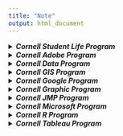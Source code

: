 ```yaml
---
title: "Note"
output: html_document
---
```


<details>
  <summary>***Cornell Student Life Program***</summary>
**MacBook Air**

System Preferences…➡️️️Dock➡️️️Tick Magnification
System Preferences…➡️️️Dock➡️️️Animate opening applications
System Preferences…➡️️️Security & Privacy 
System Preferences…➡️️️Keyboard➡️️️Shortcuts➡️️️Mission Control➡️️️Untick Show Desktop F11 & Show Dashboard F12 
System Preferences…➡️️️Keyboard➡️️️Keyboard➡️️️Tick Turn keyboard backlight off after … of inactivity 
System Preferences…➡️️️Keyboard➡️️️Keyboard➡️️️Untick Use F1, F2, etc. keys as standard function keys 
System Preferences…➡️️️Keyboard➡️️️Input Sources➡️️️Tick Select the previous input source | Tick Select next source in Input menu 
System Preferences…➡️️️Sound➡️️️Untick Play user interface sound effects
System Preferences…➡️️️Startup Disk➡️️️BOOTCAMP Windows➡️️️Restart…

Finder➡️️️Preferences…➡️️️Sidebar

File➡️️️New Folder➡️️️Drag and Drop to Favorites Sidebar

Go➡️️️Home➡️️️Pictures

Option➡️️️Macintosh HD | Windows 

Favorites➡️️️Downloads➡️️️Documents
Multiple Select➡️️️Rename n items…

Chrome | Safari➡️️️Preferences…➡️️️Search engine
Chrome➡️️️…➡️️️Bookmarks➡️️️Bookmark Manager➡️️️Drag and Drop
Chrome➡️️️…➡️️️More Tools➡️️️Extensions

Command + Space➡️️️Activity Monitor
Shift + Window + S = Screenshot
Window + L = Lockscreen
<br>
<br>

**App Store**

View Information➡️️️Change Country or Region
<br>
<br>

**Boot Camp**

https://www.youtube.com/watch?v=Hmm9Q-T0oTo
Applications➡️️️Utilities➡️️️Boot Camp Assistant➡️️️Install

Start➡️️️Apple Software Update➡️️️

^➡️️️Boot Camp➡️️️Restart in macOS…
<br>
<br>

**Microsoft Remote Desktop**

Right Click➡️️️Open with➡️️️Microsoft Remote Desktop
<br>
<br>

**Parallels**

Home➡️️️View My Parallels Products
Home➡️️️Change My Account Settings➡️️️Delete Account
<br>
<br>

**AlternativeTo**

https://alternativeto.net/
<br>
<br>

**LinkedIn**

Drop Down➡️️️View Profile
Drop Down➡️️️Account➡️️️Access My Premium➡️️️Manage subscription

My Network➡️️️People | Follow
<br>
<br>

**Miaojian**

做视频➡️️️从相册选取视频或照片➡️️️视频➡️️️点击中央➡️️️||➡️️️音乐➡️️️搜索➡️️️歌单分类➡️️️剪辑常用
做视频➡️️️从相册选取视频或照片➡️️️视频➡️️️点击中央➡️️️||➡️️️音乐➡️️️搜索➡️️️导入音乐➡️️️从视频提取 
做视频➡️️️从相册选取视频或照片➡️️️视频➡️️️点击中央➡️️️||➡️️️音乐➡️️️取消视频原声
<br>
<br>

**WeChat**

Settings➡️️️General➡️️️Storage➡️️️Cache➡️️️Clear
</details>

<details>
  <summary>***Cornell Adobe Program***</summary>
**Adobe Audition**

File➡️️️Open Append➡️️️To New…

Window➡️️️Tick Diagnostics
<br>
<br>

**Adobe Color**

Color Wheel➡️️️Apply Color Harmony Rule➡️️️Analogous | Monochromatic | Triad | Complementary | Split Complementary | Double Split Complementary | Square | Compound | Shades | Custom➡️️️Save
LIBRARIES➡️️️YOUR LIBRARY➡️️️Hover around My Color Theme➡️️️Download as JPEG
LIBRARIES➡️️️YOUR LIBRARY➡️️️Double Click on My Color Theme➡️️️Delete

Shift + Command + V = Paste the Format
<br>
<br>

**Adobe Illustrator**

File➡️️️Export | Export Selection…

Object➡️️️Transform➡️️️Move… | Rotate… | Reflect… | Scale… | Shear…
Object➡️️️Path➡️️️Offset Path…

Type➡️️️Create Outlines

Window➡️️️Workspace➡️️️Essentials Classic

Selection Tool = V white & unfilled (Outer Part Movement) with dimension changed 

Direct Selection Tool = A black & filled (Inner Whole Movement) without dimension changed 

Right Click➡️️️Rectangle Tool | Ellipse Tool | Polygon Star Tool | Line Segment Tool➡️️️Effect➡️️️Distort & Transform➡️️️Zig Zag…➡️️️Points | Ridges per segment: | Points
Right Click➡️️️Type Tool | Type on a Path Tool | Vertical Type Tool
Right Click➡️️️Rotate Tool | Scale Tool | Reflect Tool | Shear Tool

Right Click on Shape Builder Tool | Live Bucket Tool | Live Paint Selection 

Click on Artboards➡️️️Preset: ➡️️️Portrait | Landscape

Properties➡️️️Align➡️️️…➡️️️Align Objects: | Distribute Objects: | Distribute Spacing:
Right Click➡️️️Arrange➡️️️Bring to Front | Bring Forward | Send Backward | Send to Back
Select Object➡️️️Group | Join
Command + A = Select
Command + Shift + A = Deselect
<br>
<br>

**Adobe InDesign**

Home | Learn | Create new | Open
InDesign➡️️️Preferences➡️️️Units & Increments...➡️️️Ruler Units➡️️️Horizontal: | Vertical:
InDesign➡️️️Preferences➡️️️Type➡️️️Apply Leading to Entire Paragraphs
InDesign➡️️️Preferences➡️️️Autocorrect…➡️️️Tick Enable Autocorrect | Tick Autocorrect Capitalization Errors

File➡️️️New➡️️️Document…➡️️️Units➡️️️Drop Down➡️️️Inches
File➡️️️New➡️️️Document…➡️️️Untick Facing Pages
File➡️️️Place…
File➡️️️Export…➡️️️Format➡️️️Adobe PDF (Interactive)
File➡️️️Publish Online Dashboard…
File➡️️️Document Setup➡️️️Untick Facing Pages
File➡️️️Print…

Edit➡️️️Select All

Layout➡️️️Margins and Columns…➡️️️Tick Preview➡️️️Columns➡️️️Number: | Gutter:

Type➡️️️Change Case➡️️️UPPERCASE | lowercase | Title Case | Sentence case
Type➡️️️Fill with Placeholder Text
Type➡️️️Show Hidden Characters | Hide Hidden Characters
Type➡️️️Command + A➡️️️Paragraph Formatting Controls➡️️️Untick Hyphenate

Object➡️️️Transform➡️️️Reference Point➡️️️Rotate 90° CW | Rotate 90° CCW
Object➡️️️Group | Ungroup
Object➡️️️Lock | Unlock All on Spread
Object➡️️️Hide | Show All on Spread
Object➡️️️Text Frame Options…➡️️️Vertical Justification➡️️️Align:➡️️️Drop Down➡️️️Center
Object➡️️️Effects
Object➡️️️Corner Options…➡️️️Drop Down➡️️️Rounded
Object➡️️️Pathfinder➡️️️Add | Subtract | Intersect | Exclude Overlap | Minus Back (Combine/Join)
Object➡️️️Convert Shape | Convert Point

Table➡️️️Create Table… | Table Options | Cell Options

View➡️️️Zoom In | Zoom Out
View➡️️️Fit Page in Window
View➡️️️Show Rulers➡️️️Drag from Outside Ruler To Inside Ruler
View➡️️️Display Performance➡️️️High Quality Display
View➡️️️Extras➡️️️Show Text Threads
View➡️️️Grids & Guides➡️️️Tick Smart Guides

Window➡️️️Interactive➡️️️Color➡️️️Swatches
Window➡️️️Interactive➡️️️EPUB Interactivity Preview
Window➡️️️Layers
Window➡️️️Object & Layout➡️️️Align
Window➡️️️Tick Properties➡️️️Appearance➡️️️Fill | Stroke | Opacity
Window➡️️️Tick Properties➡️️️Character➡️️️Set the Tracking for selected characters
Window➡️️️Tick Properties➡️️️Paragraph➡️️️Shading | Border
Window➡️️️Tick Properties➡️️️Paragraph➡️️️Bullets and Numbering

Help➡️️️Sign Out…

Selection Tool (Outside Adjustment) + Long Hold | Double Click
Direct Selection Tool (Inside Adjustment) + Long Hold | Double Click

Right Click on Rectangle Frame Tool | Ellipse Frame Tool | Polygon Frame Tool
Right Click on Rectangle Tool | Ellipse Tool | Polygon Tool

Right Click on Type Tool | Type on a Path Tool (Line Tool + Shift = Horizontal / Vertical)

Right Click on Pen Tool | Add Anchor Point Tool | Delete Anchor Point Tool | Convert Direction Point Tool
Right Click on Color Theme Tool | Eyedropper Tool | Measure Tool
Zoom Tool

Right Click on Image➡️️️Fitting
Right Click on Image➡️️️Arrange | Lock

Character Formatting Controls➡️️️Drop Down➡️️️Filters➡️️️Drop Down

Essentials➡️️️Drop Down➡️️️Advanced
Essentials➡️️️Drop Down➡️️️Digital Publishing➡️️️Animation | Hyperlinks

Pages➡️️️Edit page size | Create New Page | Delete selected pages
Layers➡️️️Create New Page | Delete selected layers
Links➡️️️Relink… 

Stroke➡️️️Weight
Swatches➡️️️Right Click on Swatch➡️️️New Color Swatch➡️️️Untick Name with Color Value
Drag Swatches & Drop Gradient

Google➡️️️Images➡️️️Tools➡️️️Size➡️️️Large
Google➡️️️Images➡️️️Tools➡️️️Usage Rights➡️️️Creative Commons licenses

Command + 0 = Pin to Center
Command + Shift + Image = Proportionally Resize Image
Command + Shift + Option + C = Copy Object of the Same Place
Command + Shift + Option + V = Paste Object of the Same Place
F = Rectangle Frame Tool (Frame)
M = Rectangle Tool (Box)
T = Type Tool (Text)
W = Print (Preview)
<br>
<br>

**Adobe Photoshop**

File➡️️️Export➡️️️Quick Export as PNG
Image➡️️️Adjustments➡️️️Brightness/Contrast… | Levels… | Curves… | Exposure…
Image➡️️️Adjustments➡️️️Hue/Saturation… | Color Balance…

Image➡️️️Auto Contrast

Layer➡️️️Create Clipping Mask
Layer➡️️️Smart Objects➡️️️Rasterize

Opacity=100% | Tolerance=0

Move➡️️️Tick Auto-Select

Lasso tool➡️️️Move tool

Quick Selection Tool➡️️️Click on Object➡️️️Option➡️️️Delete | Command + X 
Magic Wand Tool➡️️️Click on Object➡️️️Select➡️️️Similar➡️️️Delete | Command + X

Eyedropper Tool➡️️️Click on Origin Area➡️️️Paint Bucket Tool➡️️️Click on Destination Area

Brush Tool➡️️️Drop Down Size | Hardness
Pencil Tool➡️️️Drop Down Size | Hardness

Eraser Tool➡️️️Drop Down➡️️️Size | Hardness

Pen Tool➡️️️Drop Down➡️️️Shape➡️️️Click on origin➡️️️Click on destination

Layers➡️️️Drop Down➡️️️Darken | Multiply 
Layer➡️️️Create a new layer | Delete layer
Layer➡️️️Double Click on Layer Thumbnail➡️️️Blending Options➡️️️fx Drop Down➡️️️Show All Effects
Layer➡️️️Double Click on Layer Thumbnail➡️️️Blending Options➡️️️Tick Drop Shadow

Select➡️️️All➡️️️Select➡️️️Modify➡️️️Contract…➡️️️Select➡️️️Feather…➡️️️Select➡️️️Inverse➡️️️Edit➡️️️Cut

Filter➡️️️Render➡️️️Tree…

Right Click on Object➡️️️Scale | Rotate | Skew | Perspective | Distort
Right Click on Layer➡️️️Rasterize Layer | Create Clipping Mask

Command + T = Transform
Move Tool + Option + Click = Copy and Paste
Move Tool + Right Click on Object = Information

Search for Photoshop Aerial Plan Replacement
<br>
<br>

**Adobe Premiere Pro + Adobe Media Encoder**

File➡️️️Export➡️️️Media…➡️️️Format:➡️️️H.264

Editing➡️️️Video➡️️️Motion➡️️️Scale Height
Editing➡️️️Video➡️️️Motion➡️️️Scale Width➡️️️Tick Uniform Scale | Untick Uniform Scale
Editing➡️️️Video➡️️️Motion➡️️️Rotation

Effects➡️️️Video Effects | Video Transitions
Effects➡️️️Essential Graphics

Double Click on Program:➡️️️Move the video graph

Razor Tool➡️️️Click on video range➡️️️Selection Tool➡️️️Move the video range

Right Click➡️️️Unlink (separate video from audio)
</details>

<details>
  <summary>***Cornell Data Program***</summary>
**Numbers**

File➡️️️New…
File➡️️️Open…

Option Up/Down/Left/Right = Insert Rows/Columns
Shift + Command + V = Paste the Format
<br>
<br>

**America's Infrastructure Report Card**

https://infrastructurereportcard.org/state-by-state-infrastructure/
<br>
<br>

**American Community Survey**

EXPLORE DATA➡️️️Explore Data Main➡️️️GO TO DATA.CENSUS.GOV➡️️️Advanced Search➡️️️Geography➡️️️State | County➡️️️All States within United States, Puerto Rico, and the Island Areas | All Counties within United States, Puerto Rico

EXPLORE DATA➡️️️Explore Data Main➡️️️GO TO DATA.CENSUS.GOV➡️️️Advanced Search➡️️️ Search➡️️️Search for a filter➡️️️Topics➡️️️Maps➡️️️Layer➡️️️State | County

EXPLORE DATA➡️️️Explore Data Main➡️️️GO TO DATA.CENSUS.GOV➡️️️Advanced Search➡️️️ Search➡️️️Search for a filter➡️️️Topics➡️️️Maps➡️️️Basemap➡️️️Basic | Detailed | None

EXPLORE DATA➡️️️Explore Data Main➡️️️GO TO DATA.CENSUS.GOV➡️️️Advanced Search➡️️️ Search➡️️️Search for a filter➡️️️Topics➡️️️Maps➡️️️Classes➡️️️Natural | Quantile | Equal Interval | Manual➡️️️Data Classes➡️️️< | >

EXPLORE DATA➡️️️Explore Data Main➡️️️GO TO DATA.CENSUS.GOV➡️️️Advanced Search➡️️️ Search➡️️️Search for a filter➡️️️Topics➡️️️Maps➡️️️More Tools➡️️️Table | Notes
<br>
<br>

**American Time Use Survey**

https://www.bls.gov/tus/home.htm#data
<br>
<br>

**Bureau of Transportation Statistics**

Statistical Products and Data➡️️️Airline Information for Download➡️️️Origin and Destination Data
Statistical Products and Data➡️️️State Transportation Statistics
<br>
<br>

**City Population**

http://www.citypopulation.de/
<br>
<br>

**DataBank**

World Bank Open Data➡️️️DataBank
<br>
<br>

**Data Explorer**

https://www.data-explorer.com/
<br>
<br>

**FRED Economic Data**

https://fred.stlouisfed.org/?gclid=Cj0KCQiAqvaNBhDLARIsAH1Pq52WPhdGgk5D6L7_w101Ks1mFPCJ3nvVUXwuF_17i5g3WNwWdlkXzhsaAhlbEALw_wcB
<br>
<br>

**IPUMS**

https://www.ipums.org/
<br>
<br>

**SimplyAnalytics**

Support➡️️️Help Center | Replay Tutorial
<br>
<br>

New View➡️️️Map➡️️️Create
<br>
<br>

**Social Explorer**

More➡️️️Take a tour

Explore Maps➡️️️Explore >➡️️️Change data➡️️️More options➡️️️Hover | Click

Tables➡️Begin Report | More info

Demographic Profiles
<br>
<br>

**USAFacts**

https://usafacts.org/state-of-the-union/
<br>
<br>

**USDA**

https://www.ers.usda.gov/data-products/county-level-data-sets/
<br>
<br>

**CoCalc**

Cut Selected
Command + Enter = Transfer from Markdown to Text
<br>
<br>

**Jupyter Notebook**

File➡️️️Open…➡️️️Upload
File➡️️️Download as

Kernel➡️️️Restart & Clear Output

Help➡️️️Keyboard Shortcuts

Drop Down➡️️️ Markdown➡️️️Insert Image

Command + Enter = Transfer from Markdown to Text

A = Insert Cell Above
B = Insert Cell Below

%lsmagic = Available line magics
<br>
<br>

**Plotly**

https://nicolas.kruchten.com/
Nicolas Kruchten

https://plotly.com/python/scientific-charts/
Plotly Python Open Source Graphing Library Scientific Charts

https://plotly.com/python/plotly-express/
Plotly Express in Python

https://www.youtube.com/channel/UCqBFsuAz41sqWcFjZkqmJqQ
Charming Data
<br>
<br>

**eMathHelp**

https://www.emathhelp.net/en/
<br>
<br>

**Graph Online**

https://graphonline.ru/en/
Graph➡️️️Workspace screenshot | Graph rename
<br>
<br>

**GraphPad**

https://www.graphpad.com/quickcalcs/pvalue1.cfm
<br>
<br>

**Graph Plotter**

https://www.transum.org/Maths/Activity/Graph/Desmos.asp
<br>
<br>

**Graphviz Online**

https://dreampuf.github.io/GraphvizOnline/#digraph%20G%20%7B%0A%0A%20%20subgraph%20cluster_0%20%7B%0A%20%20%20%20style%3Dfilled%3B%0A%20%20%20%20color%3Dlightgrey%3B%0A%20%20%20%20node%20%5Bstyle%3Dfilled%2Ccolor%3Dwhite%5D%3B%0A%20%20%20%20a0%20-%3E%20a1%20-%3E%20a2%20-%3E%20a3%3B%0A%20%20%20%20label%20%3D%20%22process%20%231%22%3B%0A%20%20%7D%0A%0A%20%20subgraph%20cluster_1%20%7B%0A%20%20%20%20node%20%5Bstyle%3Dfilled%5D%3B%0A%20%20%20%20b0%20-%3E%20b1%20-%3E%20b2%20-%3E%20b3%3B%0A%20%20%20%20label%20%3D%20%22process%20%232%22%3B%0A%20%20%20%20color%3Dblue%0A%20%20%7D%0A%20%20start%20-%3E%20a0%3B%0A%20%20start%20-%3E%20b0%3B%0A%20%20a1%20-%3E%20b3%3B%0A%20%20b2%20-%3E%20a3%3B%0A%20%20a3%20-%3E%20a0%3B%0A%20%20a3%20-%3E%20end%3B%0A%20%20b3%20-%3E%20end%3B%0A%0A%20%20start%20%5Bshape%3DMdiamond%5D%3B%0A%20%20end%20%5Bshape%3DMsquare%5D%3B%0A%7D
<br>
<br>

**hackerearth**

https://www.hackerearth.com/practice/
<br>
<br>

**Livegap Charts**

https://charts.livegap.com/?lan=en#TypesofCharts
<br>
<br>

**Mathpix**

Go to Snip Notes
Right Click➡️️️Show Math As➡️️️MathML Code➡️️️Select All➡️️️Command + C➡️️️Command + V➡️️️Copy Text➡️️️Paste Text➡️️️Paste Options➡️️️Keep Text Only

Right Click➡️️️Copy Image➡️️️Paste Special…➡️️️Picture(TIFF)
<br>
<br>

**Matrix calculator**

https://matrixcalc.org/en/
<br>
<br>

**Omni Calculator**

https://www.omnicalculator.com/
<br>
<br>

**R Graph Gallery**

https://www.r-graph-gallery.com/all-graphs.html
<br>
<br>

**RapidTables**

https://www.rapidtables.com/tools/scatter-plot.html
<br>
<br>

**Symbolab**

https://www.symbolab.com/solver/calculus-calculator
<br>
<br>

**WolframAlpha**

https://www.wolframalpha.com/
<br>
<br>

**Gapminder Tools**

https://www.gapminder.org/tools/?from=world#$chart-type=bubbles&url=v1
<br>
<br>

**Gapminder World**

https://www.gapminder.org/tag/gapminder-world/
<br>
<br>

**Monday**

https://lennydeces.monday.com/
?➡️️️Help Center | Getting Started | What’s New
<br>
<br>

**Picker Wheel**

https://pickerwheel.com/
<br>
<br>

**Sejda**

https://www.sejda.com/pdf-forms
Upload PDF file➡️️️Text Field | Textarea | Checkbox | Dropdown➡️️️Border color | Field properties | Duplicate field | Delete
<br>
<br>

**Word Cloud**

https://www.freewordcloudgenerator.com/generatewordcloud
<br>
<br>

**BDP**

https://me.bdp.cn/index.html#/dash_edit/proj_4c3ff18402f99a8742c820f1c3593caf/dsh_f2012ee407047b96377607af4ebde429
<br>
<br>

**ECHARTS**

https://echarts.apache.org/examples/en/index.html
<br>
<br>

**kepler.gl**

https://kepler.gl/demo
<br>
<br>

**神策数据**

https://www.sensorsdata.cn/demo/demo.html
<br>
<br>

**镝数图表**

https://dycharts.com/appv2/#/pages/home/index

</details>

<details>
  <summary>***Cornell GIS Program***</summary>
**ArcGIS**

File➡️️️Save | Save As… | Save A Copy…

File➡️️️Add Data➡️️️Add Data | Add Basemap… | Add XY Data…
File➡️️️Add Data➡️️️Geocoding➡️️️Geocode Addresses…

Insert➡️️️Data Frame | Title | Text | Neatline… | Legend… | North Arrow… | Scale Bar…

Selection➡️️️Select By Attributes… | Select By Location 
Selection➡️️️Interactive Selection Method➡️️️Create New Selection | Add to Current Selection | Remove From Current Selection | Select From Current Selection

Geoprocessing➡️️️Buffer | Clip | Intersect | Union | Merge | Dissolve
Geoprocessing➡️️️ArcToolbox➡️️️Data Management Tools➡️️️Features➡️️️XY To Line
Geoprocessing➡️️️ModelBuilder

Customize➡️️️Toolbars

Windows➡️️️Table Of Contents 

Layers➡️️️Double Click on Layer➡️️️Symbology➡️️️Categories | Quantities | Charts | Multiple Attributes
Layers➡️️️Double Click on Layer➡️️️Labels➡️️️Label features in this layer 

Double Click
➡️️️Data Frame Properties
Right Click

Layers➡️️️Right Click on Layer➡️️️Open Attribute Table➡️️️Drop Down➡️️️Add Field…➡️️️Double | Text
Layers➡️️️Right Click on Layer➡️️️Joins and Relates➡️️️Join… | Remove Join(s) | Relate… | Remove Relate(s)
Layers➡️️️Right Click on Layer➡️️️Label Features
Layers➡️️️Right Click on Layer➡️️️Data➡️️️Repair Data Source… | Export Data
<br>
<br>

**ArcGIS Online**

Map➡️️️Open in Map Viewer➡️️️Layers | Tables➡️️️Add layer | Add table
Map➡️️️Open in Map Viewer➡️️️My Layers Metadata | My Attachments | My Notes➡️️️Rename | Save | Save As | Remove

Map➡️️️Open in Map Viewer Classic➡️️️Details➡️️️Contents➡️️️Layer➡️️️Tick | Untick
Map➡️️️Open in Map Viewer Classic➡️️️Details➡️️️Contents➡️️️Layer➡️️️Change Style➡️️️Choose an attribute to show➡️️️Drop Down
Map➡️️️Open in Map Viewer Classic➡️️️Details➡️️️Contents➡️️️Layer➡️️️Change Style➡️️️Select a drawing style➡️️️SELECT
Map➡️️️Open in Map Viewer Classic➡️️️Details➡️️️Contents➡️️️Layer➡️️️Change Style➡️️️Select a drawing style➡️️️OPTIONS➡️️️Change all symbols.
Map➡️️️Open in Map Viewer Classic➡️️️Details➡️️️Contents➡️️️Layer➡️️️Change Style➡️️️Select a drawing style➡️️️OPTIONS➡️️️Divided By:➡️️️Drop Down
Map➡️️️Open in Map Viewer Classic➡️️️Details➡️️️Contents➡️️️Layer➡️️️Change Style➡️️️Select a drawing style➡️️️OPTIONS➡️️️Tick Classify Data | Untick Classify Data
Map➡️️️Open in Map Viewer Classic➡️️️Details➡️️️Contents➡️️️Layer➡️️️Change Style➡️️️Select a drawing style➡️️️OPTIONS➡️️️Transparency | Visible Range
Map➡️️️Open in Map Viewer Classic➡️️️Details➡️️️Contents➡️️️Change Style➡️️️Filter➡️️️APPLY FILTER
Map➡️️️Open in Map Viewer Classic➡️️️Details➡️️️Contents➡️️️Layer➡️️️…

Map➡️️️Open in Map Viewer Classic➡️️️Add➡️️️Search for Layers
Map➡️️️Open in Map Viewer Classic➡️️️Add➡️️️Browse Living Atlas Layers➡️️️Search for layers➡️️️+Add | -Remove
Map➡️️️Open in Map Viewer Classic➡️️️Add➡️️️Add Layer from File➡️️️Choose File➡️️️IMPORT LAYER
Map➡️️️Open in Map Viewer Classic➡️️️Add➡️️️Add Map Notes➡️️️Create

Map➡️️️Open in Map Viewer Classic➡️️️Analysis➡️️️Data Enrichment➡️️️Enrich Layer➡️️️SELECT VARIABLES

Map➡️️️Open in Map Viewer Classic➡️️️Analysis➡️️️Use Proximity➡️️️Create Buffers
Map➡️️️Open in Map Viewer Classic➡️️️Analysis➡️️️Use Proximity➡️️️Create Drive-Time Areas➡️️️Measure➡️️️Drop Down➡️️️(Driving Time | Driving Distance) | (Trucking Time | Trucking Distance) | (Walking Time | Walking Distance) | (Rural Driving Time | (Rural Driving Distance)

Map➡️️️Open in Map Viewer Classic➡️️️Save➡️️️Drop Down➡️️️Save | Save As

Map➡️️️Open in Map Viewer Classic➡️️️Share➡️️️EMBED IN WEBSITE
Map➡️️️Open in Map Viewer Classic➡️️️Share➡️️️CREATE A WEB APP➡️️️Configurable Apps➡️️️Showcase a Map

Map➡️️️Open in Map Viewer Classic➡️️️Find address or place

Content➡️️️My Content➡️️️Title➡️️️Tick➡️️️Clear Selection | Move | Share | Delete

Icon➡️️️My settings➡️️️General | licenses | Credits
<br>
<br>

**ArcGIS Pro**

https://learn.arcgis.com/en/paths/mapping-and-visualization-in-arcgis-pro/
Mapping and visualization in ArcGIS Pro

https://learn.arcgis.com/en/paths/analysis-in-arcgis-pro/
Analysis and modeling in ArcGIS Pro

https://learn.arcgis.com/en/paths/using-raster-data-and-imagery-in-arcgis-pro/
Using raster data and imagery in ArcGIS Pro

https://learn.arcgis.com/en/paths/3d-in-arcgis-pro/
3D in ArcGIS Pro

https://learn.arcgis.com/en/paths/editing-and-data-management-in-arcgis-pro/
Data management and editing in ArcGIS Pro

Customize Quick Access Toolbar➡️More Commands… | (Customize the Ribbon | Tick Minimize the Ribbon)

Map➡️Basemap | Add Data | Add Graphics Layer
Map➡️Locate➡️Search➡️Right Click➡️Add Graphic➡️Graphics➡️Clear Selection

Layout➡️Activate➡️Layout➡️Close Activation

Insert➡️New Map | New Layout
Insert➡️Map Frame➡️Map Frame➡️Vertices | Rotate Or Flip | Merge Shapes | Reshape

Analysis➡️Geoprocessing➡️ModelBuilder | Python | Environment
Analysis➡️Geoprocessing➡️Ready To Use Tools➡️Drop Down➡️(Profile | Summarize Elevation | Viewshed) | (Trace Downstream | Watershed)
Analysis➡️Geoprocessing➡️Tools
Analysis➡️Tools➡️Default➡️Summarize Within | Optimized Hot Spot Analysis➡️More Tools… | Customize…
Analysis➡️Tools➡️Summarize Data➡️Summary Statistics | Zonal Statistics as Table➡️More Tools… | Customize…
Analysis➡️Workflows➡️Network Analysis | Neighborhood Explorer | Geostatistical Wizard | Business Analysis

View➡️Catalog Pane➡️Right Click on Folders➡️Add Folder Connection
View➡️Geoprocessing➡️buffer
View➡️Geoprocessing➡️create network dataset
View➡️Geoprocessing➡️project

Edit➡️Create
Edit➡️Modify➡️Edit Vertices➡️Double Click
Edit➡️Select➡️Delete

Contents➡️Click to repair data’s layer source.
Contents➡️Right Click on Layer➡️Attribute Table➡️Select➡️Drop Down➡️Rectangle | Polygon | Lasso | Circle | Line | Trace
Contents➡️Right Click on Layer➡️Attribute Table➡️Select By Attributes➡️Switch
Contents➡️Symbology➡️Vary symbology by attribute➡️Color➡️Set an expression
ontents➡️Symbology➡️Vary symbology by attribute➡️Size➡️Set an expression
Contents➡️Disable Pop-ups | Configure Pop-ups
Contents➡️Right Click on Layer➡️Data➡️Export Features
Contents➡️Right Click on Layer➡️Properties➡️Source➡️Spatial Reference

Share➡️Export Map
Share➡️Export Layout

Layout➡️Right Click➡️Tick Rulers | Guides
<br>
<br>

**QGIS**

Project➡️️️New Print Layout…➡️️️Group | Ungroup | Bring to Front | Send to Back | Align Items | Distribute Items
Project➡️️️New Print Layout…➡️️️Add item➡️️️Item Properties➡️️️Frame | Background
Project➡️️️Layout Manager…

Edit➡️️️Feature➡️️️Select Feature >➡️️️Select Feature(s)

View➡️️️New Map View
View➡️️️Panels➡️️️Tick Browsers | Tick Layers
View➡️️️Toolbars➡️️️Selection Toolbar

Layer➡️️️Add Layer➡️️️Add Vector Layer… | Add Raster Layer… | Add Mesh Layer… | Add Delimited Text Layer…➡️️️Source➡️️️…➡️️️.zip

Settings➡️️️Options…➡️️️Map Tools➡️️️Measure Tool➡️️️Preferred distance units | Preferred area units | Preferred angle units

Plugins➡️Manage and Install Plugins…➡️All➡️Search for area weighted average➡️Install Plugin➡️Plugins➡️Area Weighted Average➡️Area Weighted Average
Plugins➡️Manage and Install Plugins…➡️All➡️Search for density analysis➡️Install Plugin➡️Plugins➡️Density analysis➡️Styled Heatmap (Kernel Density Estimation)➡️Cell/pixel dimension in measurement units | Kernel radius in measurement units➡️Interpolation | Mode | Number of gradient colors
Plugins➡️Manage and Install Plugins…➡️All➡️Search for mmqgis➡️Install Plugin➡️MMQGIS➡️Combine➡️Merge Layers
Plugins➡️Manage and Install Plugins…➡️All➡️Search for mmqgis➡️Install Plugin➡️MMQGIS➡️Geocode➡️Geocode CSV with Web Services
Plugins➡️Manage and Install Plugins…➡️All➡️Search for ORS Tools➡️Install Plugin➡️Web➡️ORS Tools➡️ORS Tools➡️Advanced Directions | Batch Jobs➡️Double Click on Layer➡️Symbology➡️Drop Down➡️Merged Features
Plugins➡️Manage and Install Plugins…➡️All➡️Search for OSMInfo➡️Install Plugin➡️Web➡️OSMInfo➡️Get OSMInfo for a point➡️Click on Map➡️Right Click➡️Nearby features | Is inside➡️Save as temporary layer
Plugins➡️Manage and Install Plugins…➡️All➡️Search for quickmapservices➡️Install Plugin➡️Web➡️QuickMapServices
Plugins➡️Manage and Install Plugins…➡️All➡️Search for quickosm➡️Install Plugin➡️Vector➡️QuickOSM➡️QuickOSM…➡️Quick query➡️Preset➡️Drop Down➡️Run query
Plugins➡️Manage and Install Plugins…➡️All➡️Search for quickosm➡️Install Plugin➡️Vector➡️QuickOSM➡️QuickOSM…➡️Quick query➡️Key | Value➡️Drop Down➡️Run query
Plugins➡️Manage and Install Plugins…➡️All➡️Search for shape tools➡️Install Plugin➡️Processing➡️Toolbox➡️Search for shape tools➡️Vector geometry➡️XY to line➡️Input CRS for coordinates within the vector fields➡️Drop Down➡️Default CRS: EPSG:4326 – WGS 84➡️Output layer CRS➡️Default CRS: EPSG:4326 – WGS 84➡️Line type➡️Geodesic➡️Untick Use the point geometry for the line starting point [optional] & Untick Use the point geometry for the line ending point [optional] & Tick Show starting point [optional] & Tick Show ending point [optional] & Tick Output line layer’s Open output file after running algorithm & Tick Output point layer’s Open output file after running algorithm
Plugins➡️Manage and Install Plugins…➡️Install from ZIP➡️…➡️Install Plugin

Vector➡️️️Geoprocessing Tools➡️️️Buffer… | Clip… | Difference… | Dissolve… | Intersection… | Union…➡️️️Parameters➡️️️Input layer | Overlay layer➡️️️Advanced options➡️️️invalid feature filtering➡️️️Use Default | Do Not Filter (Better Performance) | Skip (Ignore) Features with Invalid Geometries | Stop Algorithm Execution When a Geometry is Invalid 

Vector➡️️️Geometry Tools➡️️️Centroids…
Vector➡️️️Geometry Tools➡️️️Extract Vertices…
Vector➡️️️Geometry Tools➡️️️Multipart to Singleparts…
Vector➡️️️Geometry Tools➡️️️Polygons to Lines…
Vector➡️️️Geometry Tools➡️️️Add Geometry Attributes…
Vector➡️️️Geometry Tools➡️️️Simplify…
Vector➡️️️Geometry Tools➡️️️Lines to Polygons…
Vector➡️️️Data Management Tools➡️️️Network analysis➡️️️Service area (from point)
Vector➡️️️Data Management Tools➡️️️Merge Vector Layers…
Vector➡️️️Data Management Tools➡️️️Reproject Layer…

Raster➡️️️Align Rasters…
Raster➡️️️Projections➡️️️Assign Projection…

Processing➡️️️Toolbox➡️️️Vector analysis➡️️️DBSCAN clustering
Processing➡️️️Toolbox➡️️️Vector analysis➡️️️Distance matrix
Processing➡️️️Toolbox➡️️️Vector analysis➡️️️Distance to nearest hub (line to hub)
Processing➡️️️Toolbox➡️️️Vector analysis➡️️️Distance to nearest hub (points)
Processing➡️️️Toolbox➡️️️Vector analysis➡️️️K-means clustering
Processing➡️️️Toolbox➡️️️Vector analysis➡️️️Mean coordinate(s)
Processing➡️️️Toolbox➡️️️Vector analysis➡️️️Nearest neighbour analysis
Processing➡️️️Toolbox➡️️️Vector analysis➡️️️Shortest line between features
Processing➡️️️Toolbox➡️️️Vector creation➡️️️Generate points (pixel centroids) along line 
Processing➡️️️Toolbox➡️️️Vector geometry➡️️️Add geometry attributes
Processing➡️️️Toolbox➡️️️Vector geometry➡️️️Interpolate point on line
Processing➡️️️Toolbox➡️️️Vector geometry➡️️️Points along geometry
Processing➡️️️Toolbox➡️️️Vector geometry➡️️️Add geometry attributes
Processing➡️️️Toolbox➡️️️Vector geometry➡️️️Interpolate point on line
Processing➡️️️Toolbox➡️️️Vector geometry➡️️️Points along geometry
Processing➡️️️Toolbox➡️️️Vector overlay➡️️️Clip
Processing➡️️️Toolbox➡️️️Vector overlay➡️️️Difference
Processing➡️️️Toolbox➡️️️Vector overlay➡️️️Difference (multiple)
Processing➡️️️Toolbox➡️️️Vector overlay➡️️️Extract/clip by extent
Processing➡️️️Toolbox➡️️️Vector overlay➡️️️Intersection
Processing➡️️️Toolbox➡️️️Vector overlay➡️️️Intersection (multiple)
Processing➡️️️Toolbox➡️️️Vector overlay➡️️️Union
Processing➡️️️Toolbox➡️️️Vector overlay➡️️️Union (multiple)
Processing➡️️️Toolbox➡️️️Vector selection➡️️️Select by attribute
Processing➡️️️Toolbox➡️️️Vector selection➡️️️Select by expression
Processing➡️️️Toolbox➡️️️Vector selection➡️️️Select by location
Processing➡️️️Toolbox➡️️️Vector selection➡️️️Select within distance
Processing➡️️️Toolbox➡️️️Vector table➡️️️Field calculator
Processing➡️️️Toolbox➡️️️Vector table➡️️️Refactor fields
Processing➡️️️Toolbox➡️️️Vector table➡️️️Rename field
Processing➡️Graphic Modeler…
Processing➡️History…

New Shapefile Layer…➡️️️Geometry type➡️️️Drop Down➡️️️Point | MultiPoint | LineString | Polygon 

Zoom Full | Zoom to Layer 

New GeoPackage Layer…➡️️️Geometry type
New Shapefile Layer…➡️️️Geometry type
New Temporary Scratch Layer➡️️️Geometry type

Toggle Editing➡️️️Add Point Feature➡️️️Right Click➡️️️Save Layer Edits
Toggle Editing➡️️️Add Line Feature➡️️️Right Click➡️️️Save Layer Edits
Toggle Editing➡️️️Add Polygon Feature➡️️️Right Click➡️️️Save Layer Edits
Toggle Editing➡️️️Vertex Tool➡️️️Click on Point➡️️️Delete➡️️️Save Layer Edits

Move a Label, Diagram or Callout➡️️️Click on Label

Browser➡️️️XYZ Files➡️️️OpenStreetMap➡️️️Right Click➡️️️Add Layer to Project = Drag and Drop 

Layers➡️️️Add Group

Layers➡️️️Manage Map Themes➡️️️Show All Layers | Hide All Layers | Show Selected Layers | 
Hide Selected Layers 

Layers➡️️️Expand All | Collapse All

Layers➡️️️Double Click on Layer➡️️️Source➡️️️Layer name
Layers➡️️️Double Click on Layer➡️️️Symbology➡️️️Drop Down➡️️️Graduated➡️️️Symbol➡️️️Simple Line➡️️️Symbol layer type➡️️️Drop Down➡️️️Arrow➡️️️Untick Curved arrows & Untick Repeat arrow on each segment
Layers➡️️️Double Click on Layer➡️️️Symbology➡️️️Drop Down➡️️️Graduated➡️️️Method➡️️️Drop Down➡️️️Color | Size➡️️️Mode➡️️️Classify
Layers➡️Double Click on Layer➡️Symbology➡️Drop Down➡️Single Symbol➡️Style➡️Browse Online Styles➡️Style Type➡️Marker
Layers➡️️️Double Click on Layer➡️️️Labels➡️️️Callouts➡️️️Tick Draw callouts
Layers➡️️️Double Click on Layer➡️️️Labels➡️️️Rendering➡️️️Show all labels for this layer (including colliding labels)
Layers➡️️️Double Click on Layer➡️️️Fields➡️️️Add Field | Delete Field➡️️️Update All
Layers➡️️️Double Click on Layer➡️️️Fields➡️️️Double Click on Name
Layers➡️️️Double Click on Layer➡️️️Joins➡️️️➕｜➖➡️️️Join layer｜(Join field | Target field)➡️️️Tick Joined fields

Layers➡️️️Right Click on Layer➡️️️Open Attribute Table➡️️️Toggle Editing Mode➡️️️Save edits
Layers➡️️️Right Click on Layer➡️️️Open Attribute Table➡️️️Toggle Editing Mode➡️️️Add feature | Delete selected features using an expression➡️️️Expression➡️️️Fields and values➡️️️Drop Down➡️️️Double Click on Fields and values➡️️️All Unique➡️️️Double Click on All Unique➡️️️
“DESCR” IN (‘Beaches.’, ‘Cemeteries.’)
“DESCR” = ‘Beaches.’ OR “DESCR” = ‘Cemeteries.’
“DESCR” like ‘s%’ OR “DESCR” like ‘%s’
Layers➡️️️Right Click on Layer➡️️️Open Attribute Table➡️️️Toggle Editing Mode➡️️️Add feature | Delete selected features
Layers➡️️️Right Click on Layer➡️️️Open Attribute Table➡️️️Toggle Editing Mode➡️️️Select all | Invert selection
Layers➡️️️Right Click on Layer➡️️️Open Attribute Table➡️️️Toggle Editing Mode➡️️️New field | Delete field
Layers➡️️️Right Click on Layer➡️️️Open Attribute Table➡️️️Toggle Editing Mode➡️️️Organize Columns
Layers➡️️️Right Click on Layer➡️️️Open Attribute Table➡️️️Toggle Editing Mode➡️️️Open field calculator➡️️️Only update n selected features➡️️️Create a new field | Update existing field➡️️️Expression➡️️️
case 
   when  "MapYear"  < 1945 then 3
   when  "MapYear"  >= 1945 and  "MapYear"  < 1980 then  2
   when  "MapYear"  >= 1980 then 1
end
Layers➡️️️Right Click on Layer➡️️️Open Attribute Table➡️️️Toggle Editing Mode➡️️️Open field calculator➡️️️Tick Create a new field➡️️️Geometry➡️️️$area

Layers➡️️️Right Click on Layer➡️️️Export➡️️️Save Features As…➡️️️Format➡️️️Drop Down➡️️️Keyhole Markup Language (KML)

Coordinate➡️️️Type World

Current CRS: EPSG:➡️️️CRS➡️️️Predefined Coordinate Reference Systems

Drop Down➡️️️Fit Layout Width | Fit Layout

Add Item➡️️️Add Dynamic Text➡️️️Layout Name | Project Title
Add Item➡️️️Add Legend➡️️️Legend Items➡️️️Untick Auto update
Add Item➡️️️Add Map 
Add Item➡️️️Add North Arrow➡️️️Raster image➡️️️Size and Placement➡️️️Placement➡️️️Middle➡️️️Position and Size➡️️️X = 260 & Y = 30 & Width = 30 & Height = 40
Add Item➡️️️Add Scale Bar➡️️️Segments➡️️️left 0 & right 4
Add Item➡️️️Add Shape➡️️️Add Rectangle | Add Ellipse | Add Triangle➡️️️Symbol Settings➡️️️Simple Fill➡️️️Symbol layer type➡️️️Drop Down➡️️️Outline: Simple line 

Layers➡️️️Right Click on Layer➡️️️Item Properties➡️️️Untick Auto update

Layout➡️️️New Layout… | Duplicate Layout… | Delete Layout… 
Layout➡️️️Layout Manager…➡️️️Show | Duplicate… | Remove… | Rename…
Layout➡️️️Export as Image… | Export as SVG | Export as PDF…
<br>
<br>

**GeoDa**

https://geodacenter.github.io/documentation.html
GeoDa Documentation

Open➡️️️Input file➡️️️File➡️️️Input file | Drop files here
Open➡️️️Input file➡️️️File➡️️️Database➡️️️Database Type➡️️️Drop Down➡️️️PostgreSQL/PostGIS Database | Oracle Spatial Database | MySQL Spatial Database➡️️️Connect
Open➡️️️Input file➡️️️File➡️️️Web➡️️️Drop Down➡️️️GeoJson URL | WFS URL➡️️️Connect
Open➡️️️Recent | Sample Data
Open➡️️️Close

Table➡️️️Right Click on Column➡️️️Aggregate➡️️️Method➡️️️Count | Average | Max | Min | Sum➡️️️Parameters➡️️️Select key | Select fields➡️️️Aggregate
Table➡️️️Right Click on Column➡️️️Merge➡️️️Select datasource➡️️️Method➡️️️Merge➡️️️Parameters➡️️️Merge by key values➡️️️current table key | import table key➡️️️Exclude | Include
Table➡️️️Right Click on Column➡️️️Calculator➡️️️Special | Univariate | Bivariate | Spatial Lag | Rates | Date/Time
Table➡️️️Right Click on Column➡️️️Add Variable➡️️️Name | Type | Insert before | Displayed decimal places
Table➡️️️Right Click on Column➡️️️Delete Variable(s)➡️️️Delete
Table➡️️️Right Click on Column➡️️️Edit Variable Properties➡️️️type➡️️️Double Click on Entry➡️️️Drop Down➡️️️real | integer | string | date | time | datetime

Tools➡️️️Weights Manager➡️️️Create➡️️️Select ID Variable | Add ID Variable…➡️️️Contiguity Weight➡️️️Queen contiguity | Rook contiguity➡️️️Order of contiguity➡️️️Create➡️️️Histogram | Connectivity Map | Connectivity Graph
Tools➡️️️Weights Manager➡️️️Create➡️️️Select ID Variable | Add ID Variable…➡️️️Distance Weight➡️️️Geometric centroids➡️️️Distance metric:➡️️️Drop Down➡️️️Euclidean Distance | Arc Distance (mi) | Arc Distance (km)➡️️️Variables➡️️️Transformation:➡️️️Drop Down➡️️️Raw | Demean | Standardize (Z) | Standardize (MAD)➡️️️Distance metric:➡️️️Drop Down➡️️️Manhattan Distance | Euclidean Distance➡️️️Distance band➡️️️Tick Use inverse distance? | Untick Use inverse distance? ➡️️️Power➡️️️Create➡️️️Histogram | Connectivity Map | Connectivity Graph
Tools➡️️️Weights Manager➡️️️Create➡️️️Select ID Variable | Add ID Variable…➡️️️Distance Weight➡️️️Geometric centroids➡️️️Distance metric:➡️️️Drop Down➡️️️Euclidean Distance | Arc Distance (mi) | Arc Distance (km)➡️️️Variables➡️️️Transformation:➡️️️Drop Down➡️️️Raw | Demean | Standardize (Z) | Standardize (MAD)➡️️️Distance metric:➡️️️Drop Down➡️️️Manhattan Distance | Euclidean Distance➡️️️K-Nearest neighbors➡️️️Number of neighbors➡️️️Tick Use inverse distance? | Untick Use inverse distance?➡️️️Power ➡️️️Create➡️️️Histogram | Connectivity Map | Connectivity Graph
Tools➡️️️Weights Manager➡️️️Create➡️️️Select ID Variable | Add ID Variable…➡️️️Distance Weight➡️️️Geometric centroids➡️️️Distance metric:➡️️️Drop Down➡️️️Euclidean Distance | Arc Distance (mi) | Arc Distance (km)➡️️️Variables➡️️️Transformation:➡️️️Drop Down➡️️️Raw | Demean | Standardize (Z) | Standardize (MAD)➡️️️Distance metric:➡️️️Drop Down➡️️️Manhattan Distance | Euclidean Distance➡️️️Kernel➡️️️Kernel function➡️️️Drop Down➡️️️Triangular➡️️️Diagonal weights = 1➡️️️Adaptive bandwidth➡️️️Number of neighbors➡️️️Create➡️️️Histogram | Connectivity Map | Connectivity Graph

Tools➡️️️Shape➡️️️Points from Table➡️️️First Variable (X/Longitude) | Second Variable (Y/Latitude)
Tools➡️️️Shape➡️️️Creat Grid➡️️️Grid Size➡️️️Select Use the bounding box of existing layers➡️️️Number of Rows | Number of Column➡️️️File Path
Tools➡️️️Shape➡️️️Spatial Join
Tools➡️️️Shape➡️️️Dissolve

Map➡️️️Themeless Map 
Map➡️️️Quantile Map➡️️️Select Number
Map➡️️️Percentile Map | Box Map (Hinge=1.5) | Box Map (Hinge=3.0) | Standard Deviation Map | Unique Values Map | Co-location Map 
Map➡️️️Natural Breaks Map➡️️️Select Number
Map➡️️️Equal Intervals Map➡️️️Select Number
Map➡️️️Custom Breaks➡️️️Select Number
Map➡️️️Rates-Calculated Map➡️️️Raw Rate | Excess Risk | Empirical Bayes | Spatial Rate | Spatial Empirical Bayes
Map➡️️️Conditional Map➡️️️Horizontal Cells | Vertical Cells | Map Theme
Map➡️️️Cartogram➡️️️Circle Size | Circle Color
Map➡️️️Map Movie➡️️️Variable➡️️️Loop | Reverse➡️️️Speed
Map➡️️️Map Movie➡️️️Variable➡️️️Untick Cumulative➡️️️Ascending order | Descending order

Explore➡️️️Histogram➡️️️Right Click on Graph➡️️️Choose Intervals➡️️️Intervals
Explore➡️️️Histogram➡️️️Right Click on Graph➡️️️Histogram Classification➡️️️Create New Custom
Explore➡️️️Histogram➡️️️Right Click on Graph➡️️️View➡️️️Set as Unique Value | Set Display Precision | Set Display Precision on Axes | Display Statistics
Explore➡️️️Histogram➡️️️Right Click on Graph➡️️️View➡️️️Color➡️️️Background Color
Explore➡️️️Histogram➡️️️Right Click on Graph➡️️️View➡️️️Color➡️️️Save Selection | Copy Image To Clipboard | Save Image As
Explore➡️️️Box Plot➡️️️First Variable (X)
Explore➡️️️Scatter Plot➡️️️Independent Var X | Dependent Var Y➡️️️Right Click on Graph➡️️️Data➡️️️View Standardized Data
Explore➡️️️Scatter Plot➡️️️Independent Var X | Dependent Var Y➡️️️Right Click on Graph➡️️️Smoother➡️️️Show Linear Smoother | Show LOWESS Smoother
Explore➡️️️Scatter Plot Matrix➡️️️Variables | Include
Explore➡️️️Bubble Chart➡️️️X-Axis | Y-Axis | Bubble Size | Bubble Color➡️️️Classification Themes
Explore➡️️️3D Scatter Plot Variables➡️️️X | Y | Z
Explore➡️️️Parallel Coordinate Plot➡️️️Exclude | Include
Explore➡️️️Averages Chart➡️️️Run Diff-in-Diff Test | Save Dummy
Explore➡️️️Conditional Plot➡️️️Map | Histogram | Scatter Plot | Box Plot

Clusters➡️️️(PCA | MDS | t-SNE) | (K Means | Medians | K Medoids | Spectral | Hierarchical) | (DBScan | HDBScan) | (SC K Means | SCHC | skater | redcap) | (AZP | max-p)

Space➡️️️Univariate Moran’s I➡️️️Right Click➡️️️Randomization➡️️️99 Permutations | 199 Permutations | 499 Permutations | 999 Permutations 

Regression➡️️️Regression➡️️️Dependent Variable | Covariates➡️️️Tick Weights File | Untick Weights File➡️️️Models➡️️️Spatial Lag | Spatial Error

Add Map Layer➡️️️Input file➡️️️File➡️️️Input file | Drop files here
Map Layer Settings➡️️️Toggle On | Toggle Off➡️️️Right Click on Layer➡️️️Set Highlight Association | Clear Highlight Association

Basemap➡️️️Carto | ESRI | HERE | OpenStreetMap | Stamen | Other (China)

Right Click on Map➡️️️Connectivity➡️️️Show Selection and Neighbors | Show Graph
Right Click on Map➡️️️Shape Centers➡️️️(Add Mean Centers to Table | Add Centroids to Table) | (Display Mean Centers | Display Centroids)
Right Click on Map➡️️️Thiessen Polygons➡️️️Display Thiessen Polygons | Save Thiessen Polygons
Right Click on Map➡️️️Minimum Spanning Tree➡️️️Display Minimum Spanning Tree | Save Minimum Spanning Tree
Right Click on Map➡️️️Selection Shape➡️️️Rectangle | Circle | Line
Right Click on Map➡️️️Color➡️️️Outlines Visible | Show Map Boundary | Background Color
<br>
<br>

**Mapbox**

Components➡️️️Colors
<br>
<br>

**OpenStreetMap**

Edit➡️️️Point | Line | Area➡️️️return➡️️️Select feature type➡️️️Search

Right Click➡️️️Square | Split | Delete

Search➡️️️Go➡️️️Export➡️️️QGIS➡️️️Layer➡️️️Data Source Manager➡️️️Vector➡️️️Source➡️️️Vector Dataset(s)
<br>
<br>

**OpenStreetMap Data Extracts**

Sub Region➡️️️QGIS➡️️️Layer➡️️️Data Source Manager➡️️️Vector➡️️️Source➡️️️Vector Dataset(s)
<br>
<br>

**Overpass Turbo**

https://overpass-turbo.eu/

Wizard➡️️️search➡️️️build and run query
<br>
<br>

**Geoapify**

https://www.geoapify.com/tools/reverse-geocoding-online
<br>
<br>

**LatLong.net**

https://www.latlong.net/geo-tools
<br>
<br>

**MyGeodata Converter**

https://mygeodata.cloud/converter/

WMS/WMTS: Web Map Service/Web Map Tile Service
WCS: Web Coverage Service
WFS: Windows Installation Script
OWS: Open Geospatial Consortium
</details>

<details>
  <summary>***Cornell Google Program***</summary>
**Google**

Google apps➡️️️YouTube➡️️️SUBSCRIPTIONS
Google Account➡️️️Manage your Google Account➡️️️Security➡️️️Password Manager➡️️️Go to Password Checkup➡️️️Check Passwords
<br>
<br>

**Google Collaboratory**

View➡️️️Executed code history | Comments sidebar

Insert➡️️️Code cell | Text cell | Section code cell

Runtime➡️️️Run all
	
Tools➡️️️Settings

Files➡️️️Upload to session storage | Refresh | Mount Drive
Files➡️️️sample data

Toggle heading once 

Command + M = From Code To Text
Command + M + Z = Undo
Command + M + B = Insert Code
Command + M + D = Delete Code
<br>
<br>

**Google Doc**

File➡️Page setup➡️Pages | Pageless

Insert➡️Horizontal line
Insert➡️Smart chips➡️Placeholder chips
Insert➡️Building blocks➡️Meeting notes | Email draft
Insert➡️Special characters➡️Categories➡️Recent characters
Insert➡️Watermark
Insert➡️Break➡️Page break | Column break | Section break (next page) | Section break (continuous)

Styles➡️Drop Down➡️Heading 1 | Heading 2 | Heading 3
<br>
<br>

**Google Earth**

Shift + Mouse with One Finger = Command + Mouse with One Finger = Horizontal / Vertical
<br>
<br>

**Google Email**

Compose➡️️️Insert signature➡️️️Manage signatures➡️️️Signature:➡️️️+Create new➡️️️Signature defaults➡️️️FOR NEW EMAILS USE | ON REPLY/FORWARD USE➡️️️Drop Down
<br>
<br>

**Google Form**

Short answer
Paragraph
Multiple choice 

Checkboxes (☑️✖️)
Linear scale (1-5)

Multiple choice grid 
Checkbox grid
<br>
<br>

**Google My Maps**

File…➡️️️New map | Copy map | Open a map | Move to Trash
File…➡️️️Embed on my site
File…➡️️️Export to KML/KMZ➡️️️Tick Export as KML instead of KMZ. Does not support all icons➡️️️Download
File…➡️️️Print map
File…➡️️️View in Google Earth

Add layer | Share | Preview

Layer…➡️️️Rename this layer | Delete this layer

Layer…➡️️️Open data table➡️️️Find in table
Layer…➡️️️Open data table➡️️️name | description➡️️️Drop Down➡️️️Sort A ➡️️ Z | Sort A ➡️️ Z
Layer…➡️️️Open data table➡️️️name | description➡️️️Drop Down➡️️️Insert column after | Insert column before | Duplicate 
Layer…➡️️️Open data table➡️️️name | description➡️️️Drop Down➡️️️Delete Column
Layer…➡️️️Open data table➡️️️name | description➡️️️Drop Down➡️️️Set as title column
Layer…➡️️️Open data table➡️️️name | description➡️️️Drop Down➡️️️Add Row

Layer…➡️️️Import

Layer…➡️️️Reimport and merge➡️️️Replace all items | Update matching items
Layer…➡️️️Reimport and merge➡️️️Add more items
Layer…➡️️️Reimport and merge➡️️️Merge matching items

Layer…➡️️️Export data➡️️️KML/KMZ | CSV

Layer…➡️️️Individual styles➡️️️Group places by | Set labels
<br>
<br>

**Google Sheet**

https://support.google.com/docs/table/25273?hl=en	
Google Sheets function list

View➡️️️Show➡️️️Tick or Untick (Formula Bar | Gridlines | Formulas | Protected range)

Insert➡️️️Chart➡️️️Customize	
Insert➡️️️Pivot table
Insert➡️️️Checkbox

Format➡️️️Wrapping➡️️️Overflow | Wrap | Clip

Data➡️️️Sort range➡️️️Sort range by column A (A to Z) | Sort range by column A (Z to A)
Data➡️️️Sort range➡️️️Advanced range sorting options➡️️️Tick Data has header row➡️️️Sort by
Data➡️️️Data validation➡️️️Criteria:➡️️️Drop Down➡️️️List of items
Data➡️️️Data validation➡️️️Criteria:➡️️️Drop Down➡️️️Checkbox➡️️️Tick Use custom cell values➡️️️Checked: | Unchecked:
Data➡️️️Data cleanup➡️️️Remove duplicates
Data➡️️️Split text to columns

Command + Shift + H = Find and replace
Command + / (+Toggle On Enable compatible spreadsheet shortcuts) = Open the keyboard shortcuts menu 
Command + \ = Clear formatting
fn+F4 = $

GOOGLETRANSLATE()
IMAGE()
SPARKLINE()
SPLIT()
<br>
<br>

**Google Slide**

Slide➡️️️Apply layout | Edit theme | Change theme 
Explore
<br>
<br>

**Google YouTube**

K: Play | Pause 
M: Unmute | Mute 
C: Captions | Close Captions
Settings➡️️️Subtitles/CC | Quality
I: Miniplayer | Expand 
T: Theater mode | Default view
F: Full Screen | Exit Full Screen
</details>

<details>
  <summary>***Cornell Graphic Program***</summary>
**AutoCAD**
 
Window➡️️️Tool Bar | Status Bar

A = arc
B = block
C = circle
D = dimstyle
E = erase
F = fillet
G = group
H = hatch
I = insert
J = join
L = line
M = move
N = new
O = offset	
P = pan
Q = qdim
R = redraw
S = stretch
T = mtext
V = view
W = wblock
X = explode
Z = zoom

OP➡️️️Crosshair size
UN➡️️️Length Type:➡️️️Decimal

BR 
CO = CP
EX
LA
LS
MA
MI
CH = MO = PR
RO
Pl
TR

EXP(LODE)
VPO(RTS)

Window➡️️️Status Bar
Layout➡️️️Right Click➡️️️Page Setup Manager…

Northwest (Whole Selection) VS Southeast (Partial Selection)

Right Click➡️️️Draw Order
<br>
<br>

**Canva**

Elements➡️️️Search anything from Canva➡️️️Facebook | Instagram
Elements➡️️️Charts | Tables 
Elements➡️️️Frames | Grids➡️️️Photos➡️️️Drag and drop
…More➡️️️More from Canva➡️️️Photos | Styles | Audio | Videos | Background | Charts | Folders
…More➡️️️Create something new➡️️️Bitmoji | Character Builder | Draw (Beta) | QR Code

Text➡️️️Type Text➡️️️Click on Text➡️️️Effects➡️️️Shape➡️️️Curve➡️️️Curve
Text➡️️️Type Text➡️️️Click on Text➡️️️Animate
Text➡️️️Type Text➡️️️Click on Text➡️️️Copy style➡️️️Click on the other Text

Page n➡️️️Add page title | Duplicate Page | Delete page | Add page

Click on image➡️️️Flip➡️️️Flip horizontal | Flip vertical
Click on image➡️️️Position➡️️️Align to page➡️️️Top | Left | Middle | Center | Bottom | Right
Click on image➡️️️Transparency | Link
<br>
<br>

**Figma**

Shape tools➡️️️Ellipse➡️️️Arc➡️️️Start | Sweep
Shape tools➡️️️Ellipse➡️️️Arc➡️️️Ratio
Shape tools➡️️️Polygon➡️️️Count
Shape tools➡️️️Polygon➡️️️Radius
Shape tools➡️️️Star➡️️️Count
Shape tools➡️️️Star➡️️️Radius
Shape tools➡️️️Star➡️️️Ratio

Click on Object➡️️️Layer➡️️️Drop Down➡️️️Pass through | Overlay | Difference 

Click on Object➡️️️Fill➡️️️Drop Down➡️️️Solid | Linear | Radial | Angular | Diamond | Image

Click on Object➡️️️Effects➡️️️Inner shadow | Drop shadow | Layer blur | Background blur

Click on Blank➡️️️Export➡️️️Left Drop Down➡️️️512w | 512h➡️️️Preview
Click on Blank➡️️️Export➡️️️Right Drop Down➡️️️PNG | JPG | SVG | PDF➡️️️Preview

V = Move
K = Scale

F = Frame
S = Slice

R = Rectangle
L = Line
O = Ellipse
P = Pen

T = Text

H = Hand

C = Comment
<br>
<br>

**SketchUp**

Single Click
Double Click
Triple Click

a = arc
b = bucket
e = erase
f = offset
g = group
h = hand
k = shadow
l = line
m = move 
o = orbit
p = push
q = rotate
r = rectangle
s = scale
t = tape

Space = Select
Push + Double Click = Same Size
Select Object + Move + Select Endpoint + Option + nx | /n = Array

Zoom Extents

View➡️️️Scene Tabs | Shadows

Camera➡️️️Standard Views➡️️️Top | Bottom | Front | Back | Left | Right | Iso
Camera➡️️️Parallel Projection
Camera➡️️️Perspective
Camera➡️️️Position Camera | Walk | Look Around

Draw➡️️️Sandbox➡️️️From Scratch
Tools➡️️️Sandbox➡️️️Smoove
3D Warehouse➡️️️3D Warehouse Settings➡️️️Analytics

File➡️️️Export➡️️️2D Graphic…

Components➡️️️Select➡️️️In Model➡️️️Search
Styles➡️️️Edit➡️️️Edges | Profiles

Right Click➡️️️Reverse Faces

Command + X = Delete
Command + Y = Forward
Command + Z = Back

Materials
Tags
Shadows
Scenes
<br>
<br>

**Visme**

Basics➡️️️Header & Text | Stats & Figures | Graphics & Text | Diagrams | Call to Action

Graphics➡️️️Lines & Shapes | Icons | 3d Graphics

Data➡️️️Charts & Graphs | Diagrams | Tables | Maps | Data Widgets

Media➡️️️Videos | Add Audio

Apps➡️️️VIDEOS | CLOUD | MARKETING | PRODUCTIVITY | OTHERS

Select Text➡️️️Edit➡️️️More
Select Icon➡️️️Flip | Replace icon
Select Image➡️️️Filter | Crop | Frames | Flip | Replace
Select Background➡️️️Background | Canvas Size

https://99designs.com/blog/tips/the-7-step-guide-to-understanding-color-theory/

The fundamentals of understanding color theory
<br>
<br>

**VOSviewer**

https://www.vosviewer.com/

https://www-webofscience-com.proxy.library.cornell.edu/wos/woscc/basic-search

+Add row | + Add date range➡️️️Export➡️️️Drop Down➡️️️Plain text file➡️️️Record Content:➡️️️Drop Down➡️️️Full Record and Cited References➡️️️Export

Create…➡️️️Create a map based on text data➡️️️Next >➡️️️Read data from bibliographic database files➡️️️Next >➡️️️…

Network Visualization | Overlay Visualization | Density Visualization

Screenshot…➡️️️Drop Down➡️️️Save…
</details>

<details>
  <summary>***Cornell JMP Program***</summary>
**JMP**

https://www.jmp.com/support/help/en/17.0/index.shtml#page/jmp/learn-about-jmp.shtml#
Help

Click category:➡️️️File➡️️️Miscellaneous➡️️️Sample Data
Click category:➡️️️Import➡️️️Import Wizards➡️️️Excel

JMP➡️️️Preferences… 

File➡️️️New➡️️️New Data Table | New Script | New Journal | New Project | New Application
File➡️️️New➡️️️New Dashboard➡️️️H List Box | V List Box
File➡️️️Open…
File➡️️️Open Recent➡️️️Clear Menu
File➡️️️Export…

Edit➡️️️Cut | Copy | Paste | Delete 

Tables➡️️️Missing Data Pattern➡️️️Treemap
Tables➡️️️Stack
——Stack Columns
——Stacked “Data” Column
——Source “Label” Column

Tables➡️️️Split
——Split By (Label)
——Split Columns (Data)
——Group

Rows➡️️️Row Selection➡️️️Select All Rows | Clear Row States
Rows➡️️️Row Editor

Cols➡️️️New Columns…➡️️️Number of columns to add
Cols➡️️️Label/Unlabel
Cols➡️️️Recode…
Cols➡️️️Columns Viewer➡️️️Show Summary➡️️️Tick Show Quantiles

DOE➡️️️Sample Size Explorers

One Sample t-test and CI
Analyze➡️️️Distribution➡️️️Drag Continuous Variable to Y, Columns
Analyze➡️️️Distribution➡️️️Drop Down➡️️️Stack
Analyze➡️️️Distribution➡️️️Drop Down➡️️️Test Mean➡️️️Specify Hypothesized Mean➡️️️Tick Wilcoxon Signed Rank➡️️️Drop Down➡️️️PValue animation
Analyze➡️️️Distribution➡️️️Drop Down➡️️️Test Std Dev
Analyze➡️️️Distribution➡️️️Drop Down➡️️️Confidence Interval
——Y, Columns
——Weight
——Freq
——By

Two Sample t-test and CIs
Analyze➡️️️Fit Y by X➡️️️Drag Continuous Variable to Y, Response | Drag Nominal Variable to X, Factor
Analyze➡️️️Fit Y by X➡️️️Drop Down➡️️️Means/Anova/Pooled t = assume equ var 
Analyze➡️️️Fit Y by X➡️️️Drop Down➡️️️Means and Std Dev 
Analyze➡️️️Fit Y by X➡️️️Drop Down➡️️️t Test = assume unequ var 
Analyze➡️️️Fit Y by X➡️️️Drop Down➡️️️Display Options➡️️️Tick Points Jittered
——X, Factor
——Block
——Weight
——Freq
——By

One-Way Anova
Analyze➡️️️Fit Y by X➡️️️Drag Continuous Variable to Y, Response | Drag Nominal Variable to X, Factor
Analyze➡️️️Fit Y by X➡️️️Drop Down➡️️️Means/Anova
Analyze➡️️️Fit Y by X➡️️️Drop Down➡️️️Means and Std Dev
Analyze➡️️️Fit Y by X➡️️️Drop Down➡️️️Compare Means➡️️️Each Pair, Student’s t | All Pairs, Tukey HSD | With Best, Hsu MCB | With Control, Dunnett’s➡️️️Connecting Letters Report
Analyze➡️️️Fit Y by X➡️️️Drop Down➡️️️Nonparametric➡️️️Wilcoxon Test | Median Test | van der Waerden Test | Exact Test | Nonparametric Multiple Comparisons
Analyze➡️️️Fit Y by X➡️️️Drop Down➡️️️Save➡️️️Save Residuals➡️️️Analyze➡️️️Distribution➡️️️Drag Residuals to Y, Columns➡️️️Distributions➡️️️Drop Down➡️️️Normal Quantile Plot
——Y, Response
——X, Factor
——Block
——Weight
——Freq
——By

Two-Way Anova
Analyze➡️️️Fit Model➡️️️Drag Continuous Variables to Y | Drag Nominal Variables to Model➡️️️Macros➡️️️Drop Down➡️️️Full Factorial | Factorial to Degree | Factorial Sorted
Analyze➡️️️Fit Model➡️️️Drop Down➡️️️Estimates➡️️️Save Prediction Expression | Indicator Parameterization Estimates
Analyze➡️️️Fit Model➡️️️Drop Down➡️️️Factor Profiling➡️️️Profiler
Analyze➡️️️Fit Model➡️️️Drop Down➡️️️Command + LSMeans Plot
——Y
——Weight
——Freq
——By

Three-Way Anova
Analyze➡️️️Fit Model➡️️️Drag Continuous Variables to Y | Drag Nominal Variables to Model➡️️️Macros➡️️️Drop Down➡️️️Full Factorial | Factorial to Degree | Factorial Sorted
——Y
——Weight
——Freq
——By

Multiple Repeated Measures
Analyze➡️️️Fit Model➡️️️Drag Continuous Variables to Y | Drag (Continuous Variables | Nominal Variables) to Model➡️️️Attributes➡️️️Drop Down➡️️️Random Effect
——Y
——Weight
——Freq
——By

Bubble Plot
Graph➡️️️Bubble Plot➡️️️Drag Continuous Variable to Y | Drag Nominal Variable to X | Drag Spatial Variables to ID | Drag Temporal Variable to Time
Graph➡️️️Bubble Plot➡️️️Drop Down➡️️️Trail Bubbles | Trail Lines | Label➡️️️All
Graph➡️️️Bubble Plot➡️️️Drop Down➡️️️Local Data Filter➡️️️Spatial Variable➡️️️Add➡️️️Split➡️️️File➡️️️Export…➡️️️Interactive HTML with Data➡️️️Next…➡️️️Export
——Y
——X
——ID
——Time
——Freq
——Sizes
——Coloring
——By

Cell Plot
Graph➡️️️Parallel Plot➡️️️Drag Nominal Variables to Y, Response
——Y, Response
——X, Grouping
——Label
——By

Mosaic Plot
Analyze➡️️️Fit Y by X➡️️️Drag (Nominal Variable | Ordinal Variable) Variable to Y, Response | Drag (Nominal Variable | Ordinal Variable) Variable to X, Factor
——Y, Response
——X, Factor
——Block
——Weight
——Freq
——By

Parallel Plot
Graph➡️️️Parallel Plot➡️️️Drag Nominal Variables to Y, Response 
——Y, Response
——X, Grouping
——By

Pareto Plot
Analyze➡️️️Quality and Process➡️️️Pareto Plot➡️️️Drag Character Variable to Y, Cause | Drag Numeric Variable to Weight
Analyze➡️️️Quality and Process➡️️️Pareto Plot➡️️️Drop Down➡️️️Label Cum Percent Points
——Y, Cause
——X, Grouping
——Weight
——Freq
——By

Cluster Analysis
Analyze➡️️️Clustering➡️️️Hierarchical Cluster➡️️️Drag (Continuous Variables | Nominal Variables) to Y, Columns
Analyze➡️️️Clustering➡️️️Hierarchical Cluster➡️️️Drop Down➡️️️Color Clusters | Number of Clusters
Analyze➡️️️Clustering➡️️️Hierarchical Cluster➡️️️Drop Down➡️️️Constellation Plot➡️️️Save Clusters | Save Cluster Means➡️️️Graph➡️️️Graph Builder➡️️️Drag and Drop Cluster to Color: Cluster
Analyze➡️️️Clustering➡️️️Hierarchical Cluster➡️️️Drop Down➡️️️Scatterplot Matrix | Parallel Coord Plots
——Y, Columns
——Ordering
——Label
——By

Analyze➡️️️Clustering➡️️️Hierarchical Cluster➡️️️Drag Continuous Variables to Y, Columns
Analyze➡️️️Clustering➡️️️K Means Cluster➡️️️Drop Down➡️️️Biplot
——Y, Columns
——Weight
——Freq
——By

Multiple Correspondence Analysis
Analyze➡️️️Multivariate Methods➡️️️Multivariate Correspondence Analysis➡️️️Drag Nominal Variables to Y, Response
Analyze➡️️️Multivariate Methods➡️️️Multivariate Correspondence Analysis➡️️️Tick Proportional marker size
Analyze➡️️️Multivariate Methods➡️️️Multivariate Correspondence Analysis➡️️️Drop Down➡️️️Correspondence Analysis➡️️️Show Adjusted Inertia | Show Partial Contributions to Inertia
——Y, Response
——X, Factor
——Z, Supplementary Variable
——Supplementary ID
——Freq
——By

Principal Component Analysis
Analyze➡️️️Multivariate Methods➡️️️Principal Components➡️️️Drag Continuous Variables to Y, Columns
Analyze➡️️️Multivariate Methods➡️️️Principal Components➡️️️Scree Plot➡️️️Save Columns➡️️️Save Principal Components 
Analyze➡️️️Multivariate Methods➡️️️Principal Components➡️️️Scree Plot➡️️️Save Columns➡️️️Publish Components Formulas➡️️️Drop Down➡️️️Generate SAS Code
——Y, Columns
——Z, Supplementary Variable
——Weight
——Freq
——By

Process Capability Analysis
Analyze➡️️️Distribution➡️️️Drag Continuous Variables to Y
——Y, Columns
——Weight
——Freq
——By

Reliability/Survival Analysis
Analyze➡️️️Reliability and Survival➡️️️Life Distribution➡️️️Drag Temporal Variable to Y, Time to Event | Drag Result Variable to Censor
Analyze➡️️️Reliability and Survival➡️️️Life Distribution➡️️️Compare Distributions➡️️️Tick Nonparametric | Tick Lognormal | Tick Weibull
——Y, Time to Event
——Censor
——Failure Cause
——Freq
——Label
——By

Time Series Analysis
Analyze➡️️️Specialized Modeling➡️️️Drag Continuous Variable to Y, Time Series | Drag Temporal Variable to X, Time ID
Analyze➡️️️Specialized Modeling➡️️️Time Series➡️️️Drop Down➡️️️ARIMA | Seasonal ARIMA
Analyze➡️️️Specialized Modeling➡️️️Time Series➡️️️Drop Down➡️️️Smoothing Model➡️️️Simple Moving Average | Simple Exponential Smoothing | Double Exponential Smoothing | Linear Exponential Smoothing | Damped-Trend Linear Exponential Smoothing | Seasonal Exponential Smoothing | Winters Method
——Y, Time Series
——Input List
——X, Time ID
——By

Quality and Process
Analyze➡️️️Quality and Process➡️️️Control Chart Builder➡️️️Drag Continuous Variables to Y | Drag Ordinal Variable to Phase➡️️️Points➡️️️Statistic➡️️️Individual | Moving Range
Analyze➡️️️Quality and Process➡️️️Control Chart Builder➡️️️Drag Continuous Variables to Y | Drag Ordinal Variable to Phase➡️️️Limits➡️️️Sigma➡️️️Moving Range | Median Moving Range | Levey Jennings

Analyze➡️️️Quality and Process➡️️️Capability➡️️️Drag Continuous Variables to Y
——Y, Columns
——Weight
——Freq
——By

Analyze➡️️️Quality and Process➡️️️Control Chart➡️️️IMR Control Chart (Individuals/Moving Range Control charts to monitor the performance of a continuous variable over time)
——Y
——Subgroup
——Label
——Phase
——By

Analyze➡️️️Quality and Process➡️️️Control Chart➡️️️XBar Control Chart (XBar R/ZBar S Control charts to monitor the performance of a continuous variable with subgrouping over time)
——Y
——Subgroup
——Phase
——By

Analyze➡️️️Quality and Process➡️️️Control Chart➡️️️Run Chart
——Y
——By

Analyze➡️️️Quality and Process➡️️️Control Chart➡️️️(P Chart | NP Chart) (to monitor the performance of a binary variable over time) | (C Chart | U Chart) (to monitor the performance of a count variable over time)
——Y, n Defects
——Subgroup
——n Trials
——Phase
——By

Text Explorer
Analyze➡️️️Text Explorer➡️️️Drag Textual Variables to Text Columns
Analyze➡️️️Text Explorer➡️️️Drop Down➡️️️Display Options➡️️️Show Word Cloud➡️️️Drop Down➡️️️Layout➡️️️Centered➡️️️Right Click on Selected Words➡️️️Show Text | Add Stop Word
Cloud➡️️️Coloring➡️️️Arbitrary Colors
Analyze➡️️️Text Explorer➡️️️Drop Down➡️️️Term Options➡️️️Stemming➡️️️Stem for Combining
Analyze➡️️️Text Explorer➡️️️Drop Down➡️️️Local Data Filter
——Text Columns
——ID
——By

Analyze➡️️️Fit Y by X➡️️️Drop Down➡️️️Fit Mean | Fit Line | Fit Polynomial (Bivariate)
Analyze➡️️️Fit Y by X➡️️️Drop Down➡️️️Density Ellipse | Nonpar Density (Bivariate)
Analyze➡️️️Fit Y by X➡️️️Drop Down➡️️️Relative Risk | Odds Ratio (Contingency)
Analyze➡️️️Fit Y by X➡️️️Drop Down➡️️️ROC Curve | Lift Curve (Logistic)

Analyze➡️️️Tabulate➡️️️Drop zone for columns | Drop zone for rows➡️️️Drop Down➡️️️Make Into Data Table

Analyze➡️️️Fit Model➡️️️Drop Down➡️️️Odds Ratios | ROC Curve | Lift Curve | Confusion Matrix
Analyze➡️️️Fit Model➡️️️Drop Down➡️️️Profiler

Analyze➡️️️Predictive Modeling➡️️️Neural➡️️️Drop Down➡️️️KFold➡️️️Number of Folds➡️️️Drop Down➡️️️Redo➡️️️Redo Analysis | Relaunch Analysis
Analyze➡️️️Predictive Modeling️➡️️️Partition➡️️️Method➡️️️Drop Down➡️️️Decision Tree➡️️️Validation Portion➡️️️0.3➡️️️Split | Prune

Analyze➡️️️Screening➡️️️Explore Outliers | Explore Missing Values

Analyze➡️️️Multivariate Methods➡️️️Multivariate➡️️️Multivariate➡️️️Drop Down➡️️️Color Maps
Analyze➡️️️Multivariate Methods➡️️️Multivariate➡️️️Multivariate➡️️️Drop Down➡️️️Parallel Coord Plot
Analyze➡️️️Multivariate Methods➡️️️Multivariate➡️️️Multivariate➡️️️Drop Down➡️️️Ellipsoid 3D Plot
Analyze➡️️️Multivariate Methods➡️️️Multivariate➡️️️Scatterplot Matrix➡️️️Drop Down➡️️️Fit Line | Density Ellipses | Shaded Ellipses | Show Correlations
Analyze➡️️️Multivariate Methods➡️️️Multivariate➡️️️Outlier Analysis➡️️️Mahalanobis Distances

Graph➡️️️Graph Builder➡️️️Map Shape | Page | Overlay
Graph➡️️️Graph Builder➡️️️Line Of Fit➡️️️Confidence➡️️️Fit | Prediction | RMSE | R2 | Equation
Graph➡️️️Graph Builder➡️️️Right Click➡️️️Map Shapes➡️️️Show Missing Shapes
Graph➡️️️Graph Builder➡️️️Right Click➡️️️Graph➡️️️Background Map…➡️️️Street Map Service
Graph➡️️️Graph Builder➡️️️Right Click➡️️️Swap

Graph➡️️️Scatterplot Matrix

Graph➡️️️Scatterplot 3D➡️️️Normal Contour Ellipsoids

Tools➡️️️Arrow | Selection | Grabber | Annotate | Line | Polygon

Add-Ins➡️️️Gantt Chart➡️️️Launch Using Current Data Table
——Task Names
——Start Dates
——Group Tasks by
——Order Tasks by
——% of Task Done
——End Dates
Add-Ins➡️️️Parker Analysis
——Variables
——Label
Add-Ins➡️️️Spatial Data Analysis

View➡️️️Add-Ins…➡️️️Registered Add-Ins:➡️️️Tick Enabled | Untick Enabled
View➡️️️Add-Ins…➡️️️Registered Add-Ins:➡️️️Load Order:
View➡️️️Add-Ins…➡️️️Registered Add-Ins:➡️️️Unregister
View➡️️️Create Web Report

Help➡️️️JMP Documentation Library | Discovering JMP | New Features | Quick Reference Card | Menu Card | Sample Data Library
Help➡️️️Tip of the Day | Sample Data

Command + Z | Command + Shift + Z

Multiple Select➡️️️Tables➡️️️Transpose
Multiple Select➡️️️Right Click➡️️️New Formula Column➡️️️Combine➡️️️Sum | Difference 
Multiple Select➡️️️Right Click➡️️️New Formula Column➡️️️Character➡️️️Concatenate with Space

Table
Top
Right Click➡️️️Column Info…➡️️️Format➡️️️Drop Down➡️️️Fixed Dec➡️️️Dec
Right Click➡️️️Column Info…➡️️️Data Type➡️️️Drop Down➡️️️Numeric➡️️️Modeling Type➡️️️Continuous
Right Click➡️️️Column Properties➡️️️Informative Missing
Right Click➡️️️Sort➡️️️Ascending | Descending

Left
Right Click➡️️️Label/Unlabel | Hide/Unhide | Exclude/Unexclude

Middle
Right Click➡️️️Hide and Exclude | Exclude/Unexclude | Hide/Unhide | Label/Unlabel

Right
Right Click➡️️️Fill➡️️️Fill to end of table | Fill to row…

Graph
Right Click➡️️️Customize…➡️️️+➡️️️Templates➡️️️Y Function
Right Click➡️️️Customize…➡️️️+➡️️️H Line (Y)
Right Click➡️️️Formula…

Map
Right Click➡️️️Transparency… | Fill Pattern… | Gradient… | Revert
Right Click➡️️️Map Shapes➡️️️Show Missing Shapes
Right Click➡️️️Graph➡️️️Background Map…
Right Click➡️️️Gradient…➡️️️Scale Type

Chart
Right Click➡️️️Count, ascending | Count, descending
Right Click➡️️️Order By➡️️️Swap
Right Click➡️️️Pie➡️️️Label➡️️️Label by Value | Label by Percent of Total Values | Label by Row
Right Click➡️️️Transparency… | Fill Color | Fill Pattern… | Revert
Right Click➡️️️Replace Text… 
</details>

<details>
  <summary>***Cornell Microsoft Program***</summary>
**Word**

Word
Word➡️️️Preferences…➡️️️Authoring and Proofing Tools➡️️️View➡️️️Show in Document➡️️️Untick Field codes instead of values | Untick Text boundaries
Word➡️️️Preferences…➡️️️Authoring and Proofing Tools➡️️️View➡️️️Ribbon➡️️️Tick Show developer tab
Word➡️️️Preferences…➡️️️Authoring and Proofing Tools➡️️️AutoCorrect➡️️️AutoFormat As You Type➡️️️Automatically as you type➡️️️Hyphens (--) with dash (—)

Word➡️️️Insert➡️️️Break➡️️️Page Break | Column Break
Word➡️️️Insert➡️️️Break➡️️️Section Break (Continuous)
Word➡️️️Insert➡️️️Equation➡️️️Matrix➡️️️Right Click➡️️️Insert | Delete

Word➡️️️Format➡️️️Font

Home➡️️️Line and Paragraph Spacing➡️️️Drop Down➡️️️Line Spacing Options…➡️️️Indents and Spacing➡️️️Spacing➡️️️Before… | After…

Layout➡️️️Align

References➡️️️Table of Contents➡️️️Add Text➡️️️Drop Down➡️️️Do Not Show in Table of Contents | Level 1 | Level 2 | Level 3
References➡️️️Table of Contents➡️️️Update Table
References➡️️️Insert Endnote | Insert Citation | Insert Caption | Insert Table of Figures

Review➡️️️Protect➡️️️Protect Document➡️️️Protection
Review➡️️️Changes➡️️️Drop Down➡️️️Accept | Reject | Previous Change | Next Change

Developer➡️️️Text Box | Check Box | Combo Box | Options | Frame | Shading➡️️️Protect Form

Shape Format➡️️️Edit Shape➡️️️Change Shape
Shape Format➡️️️Shape Fill➡️️️No Fill
Shape Format➡️️️Shape Outline➡️️️No Outline

Right Click➡️️️Toggle Field Codes
Right Click➡️️️Fonts…➡️️️Effects

Command + 1 = 1
Command + 5 = 1.5
Command + 2 = 2

Command + + = subscript¬¬
Command + Shift + + = superscript

Alt/Option + = = ≠
<br>
<br>

**Powerpoint**

Home➡️️️Section➡️️️Add Section

Home➡️️️Arrange➡️️️Reorder Objects
Home➡️️️Arrange➡️️️Position Objects➡️️️Align | Rotate
Home➡️️️Arrange➡️️️Selection Pane…

Home➡️️️Quick Styles

Insert➡️️️Slides From➡️️️Other Presentations… | Outline
Insert➡️️️New Slide➡️️️Drop Down➡️️️Duplicate Slide | Outline… | Reuse Slides…
Insert➡️️️Audio➡️️️Audio Browser… | Audio from File… | Record Audio
Insert➡️️️Shapes➡️️️Drop Down➡️️️Rounded Rectangle➡️️️Shape Fill | Shape Outline
Insert➡️️️Zoom➡️️️Drop Down➡️️️Slide Zoom
Insert➡️️️Action➡️️️Drop Down➡️️️Hyperlink to:➡️️️Tick Highlight click
Insert➡️️️Action➡️️️Drop Down➡️️️Hyperlink to:➡️️️Tick Highlight when mouse over
Insert➡️️️Object➡️️️Tick Display as icon➡️️️From File…➡️️️Link | Action

Slide Show➡️️️Presenter View

View➡️️️Slide Master

Right Click on Background➡️️️Format Background…
Right Click on Object➡️️️Hyperlink➡️️️Edit Hyperlink…➡️️️Mouse Click | Mouse Over➡️️️Hyperlink to:
Right Click on Text➡️️️Hyperlink➡️️️This Document➡️️️Slide Titles
<br>
<br>

**Excel**

Excel
File➡️️️Options➡️️️Advanced➡️️️Display options for this workbook:➡️️️Untick Show sheet tabs
File➡️️️Options➡️️️Advanced➡️️️Display options for this worksheet:➡️️️Untick Show row and column headers
File➡️️️Preferences…➡️️️View➡️️️Show in Workbook➡️️️Untick Show sheet tabs
File➡️️️Preferences…➡️️️View➡️️️Show in Workbook➡️️️Untick Show row and column headers
File➡️️️New from Template…➡️️️Search➡️️️Gantt
File➡️️️New from Template…➡️️️Search➡️️️Create

Edit➡️️️Fill➡️️️Series…➡️️️Series in➡️️️Rows | Columns
Edit➡️️️Fill➡️️️Series…➡️️️Series in➡️️️Type➡️️️Linear | Growth | Date | AutoFill
Edit➡️️️Fill➡️️️Series…➡️️️Series in➡️️️Step value: | Stop value:
Edit➡️️️Find➡️️️Replace…➡️️️Find what:➡️️️Replace with:

Home➡️️️Font➡️️️Drop Down➡️️️Playbill
Home➡️️️Fill Color | Font Color➡️️️Drop Down➡️️️Double Click on Format Painter
Home➡️️️Wrap Text➡️️️Drop Down➡️️️Wrap Text | Shrink Text to Fit
Home➡️️️Conditional Formatting➡️️️Highlight Cells Rules➡️️️Text that Contains | Duplicate Values
Home➡️️️Conditional Formatting➡️️️New Rule…➡️️️Style: ➡️️️Drop Down➡️️️Classic
Home➡️️️Conditional Formatting➡️️️Clear Rules➡️️️Clear Rules from Selected Cells | Clear Rules form Entire Sheet
Home➡️️️Sort & Filter➡️️️Drop Down➡️️️Choose One➡️️️Equals | Does Not Equal | Begins With | Does Not Begin With | Ends With | Does Not End With | Contains | Does Not Contain
Home➡️️️Find & Select➡️️️Go To Special…➡️️️Select➡️️️Constants | Blanks
Home➡️️️Find & Select➡️️️Replace…➡️️️Match case | Find entire cells only

Insert➡️️️PivotTable➡️️️Tick➡️️️Drag and Drop➡️️️i➡️️️PivotTable Analyze➡️️️Refresh
Insert➡️️️PivotTable➡️️️Right Click➡️️️Remove Field | Field Settings
Insert➡️️️PivotTable➡️️️Drop Down Row Labels➡️️️Sort➡️️️Sort by:
Insert➡️️️PivotTable➡️️️Drop Down Row Labels➡️️️Filter➡️️️By Label: | By Value
Insert➡️️️PivotTable➡️️️Slicer
Insert➡️️️People Graph➡️️️Select your data | Title

Format➡️️️Row | Column➡️️️Hide | Unhide

Page Layout➡️️️Themes

Formulas➡️️️Show Formulas
Formulas➡️️️Create from Selection
Formulas➡️️️Name Manager➡️️️New…➡️️️Name:➡️️️Refers to:➡️️️=lambda(parameters, calculation)➡️️️Name(parameters)

Data➡️️️Get Data➡️️️From File➡️️️From PDF
Data➡️️️Geography
Data➡️️️Sort➡️️️Options…
Data➡️️️Flash Fill
Data➡️️️Remove Duplicates
Data➡️️️Data Validation➡️️️Settings➡️️️Allow:➡️️️Drop Down➡️️️List➡️️️Source:➡️️️=type…
Data➡️️️Data Validation➡️️️Error Alert➡️️️Title: | Error message:
Data➡️️️Select Table➡️️️What-If Analysis➡️️️Drop Down➡️️️Data Table…➡️️️Row input cell… | Column input cell…
Data➡️️️Solver➡️️️Reports➡️️️Answer | Sensitivity | Limits

Developer➡️️️Button➡️️️Right Click➡️️️Assign Macro…➡️️️Macro name：
Developer➡️️️Spinner➡️️️Format Control…➡️️️Control➡️️️Cell link:➡️️️Select Cell

Alt + O + A = AutoFormat
Alt + O + F = Color Scale
Alt + W + F + F = Freeze
Alt + = = Super Sum

Command + C + Click Inside Another Cell + Drag Down + Command + V = Paste All
Command + fn + F3 = Name Manager
Command + Shift + Space = Select All 
Command + Shift + T = Insert an AutoSum function
Command + Shift + Double Click on Bottom Right = Fill All
Command + Shift + ↑ = Select Up
Command + Shift + ↓ = Select Down
Command + Shift + ←  = Select Left
Command + Shift + →  = Select Right 
Command + T = $...$...
Command + Y = Forward
Command + Z = Back
Command + 1 = Format Cells
Command + + = Insert many Rows | Insert many Columns
Command + ; = Hour/Minute
Command + / = Excel Help
Command + Shift + / = Help

Control + ` = Show Formula

fn + option + F11 = Microsoft Visual Basic

Multiple Select➡️️️Right Click➡️️️Delete…➡️️️Shift cells up
Multiple Select➡️️️Right Click➡️️️Group | Ungroup

Option + Enter = Start A New Line In One Column

Right Click➡️️️Hyperlink…➡️️️Place in This Document➡️️️Type in the cell reference:
Right Click➡️️️Link➡️️️Place in This Document➡️️️Type the cell reference:
Right Click➡️️️Link➡️️️Place in This Document➡️️️ScreenTip…➡️️️ScreenTip text:
Right Click➡️️️Move to Beginning | Move Up | Move Down | Move to End
Right Click➡️️️Drag mouse to move
Right Click on Chart➡️️️Change Chart Type
Right Click on Chart➡️️️Select Data…

Shift + F3 / fn + Shift + F3 = Open Insert function window
Shift + Space = Select the row

’= = “=”
<> = ≠ 

(Select Destination Columns Range) + ( = ) + (Command + Enter) = Array

ARRAYFORMULA(SPLIT(FLATTEN(B1:N1&"_"&A2:A5&"_"&B2:N5),"_"))

CHAR()
CHOOSECOLUMNS()
CHOOSEROWS()
CONCAT(), TEXTJOIN()
CONVERT()

DATEDIF()
DROP()

FILTER()
FIND()

HYPERLINK()

IF(AE2="",INDEX(AG:AJ,MATCH($AA2,$AG:$AG,0),4),AE2)
IF(COUNTIF(B:B,A1)>0,"Yes","No")
IF(ISERROR(VLOOKUP())
IF(ISNUMBER(MATCH(A2,C:C,0)),"Yes","No")
IMAGE()

LEFT(), RIGHT()
LOWER(), UPPER(), PROPER(TRIM())

MINIFS()
MOD()

PI()

REGEXEXTRACT(A1,”\D+”)
REGEXEXTRACT(A1,”\d+”)
REGEXPLACE(A1,”\D”, “”)
REGEXPLACE(A1,”\d”, “”)
REPT()
ROUND()

SEQUENCE()
SORT()
SORTBY()
SPARKLINE(GOOGLE(?, “price”, TODAY()+365,TODAY()))

TAKE()
TEXTJOIN(“,”,TRUE,UNIQUE(IF()))
TOCOL()
TODAY()
TRANSPOSE()

VALUE()

WORKDAY(?-1,SEQUENCE(365))

{A1:B2;C1:D2}, {A1:B2,C1:D2}

Excel for Mobile➡️️️Take a picture➡️️️Confirm➡️️️Open Anyway➡️️️Autofit the column
<br>
<br>

**VBA**

Shift + Command + I = Step Into
Shift + Command + O = Step Over
Shift + Command + T = Step Out

Sub Go_to_Step_2_Toggle()
Sheets(" ").Select
End Sub
<br>
<br>

**SQL**

SELECT (* | Distinct) | (INTO) | (EXTRACT) | (AVG() | COUNT() | SUM() | (MIN() | MAX() | SUBSTR() | LENGTH()) | TOP (number | percent)) AS
FROM
WHERE (EXISTS) | (BETWEEN | LIKE | IN) | (IS NULL | IS NOT NULL)
(INNER | LEFT | RIGHT | OUTER) JOIN ON
GROUP BY | ORDER BY (ASC | DESC)
HAVING
LIMIT
FETCH FIRST number ROWS ONLY

CASE
WHEN THEN
WHEN THEN
ELSE
END

INSERT INTO
VALUES

DELETE FROM
WHERE (BETWEEN | LIKE | IN) | (IS NULL | IS NOT NULL)

UPDATE
SET
WHERE (BETWEEN | LIKE | IN) | (IS NULL | IS NOT NULL)

CREATE TABLE
CREATE TEMP TABLE
WITH
--
</details>

<details>
  <summary>***Cornell R Program***</summary>
**R Studio**

https://cran.r-project.org/ + https://r-charts.com/

Packages➡️️️Table of available packages, sorted by date of publication | Table of available packages, sorted by name➡️️️Package➡️️️Documentation:➡️️️Reference manual: | Vignettes:

R Studio➡️️️Preferences…➡️️️General➡️️️Workspace➡️️️Untick Restore .RData into workspace at startup➡️️️Drop Down➡️️️Never

File➡️️️New File➡️️️R Script | R Notebook | R Markdown…
File➡️️️New Directory➡️️️Shiny Web Application | Website using blogdown | Book project using bookdown
File➡️️️New Project➡️️️Version Control➡️️️Git➡️️️Github➡️️️Code➡️️️Drop Down➡️️️Clone➡️️️HTTPS➡️️️Copied➡️️️Repository URL:➡️️️Tick Open in new session

Code➡️️️Insert Section… in R
Code➡️️️Insert Chunk in Rmd

Session➡️️️Restart R 

Build➡️️️Configure Build Tools…➡️️️Build Tools➡️️️Drop Down➡️️️Website

Help➡️️️Check for Updates | Cheat Sheets | Markdown Quick Reference

New File➡️️️Drop Down➡️️️Text File➡️️️Save As➡️️️.yml

Knit➡️️️Drop Down➡️️️Knit to HTML | Knit to PDF | Knit to Word

Environment➡️️️Clear objects from the workspace

Build➡️️️Build Website

Git➡️️️Pull➡️️️Commit➡️️️Commit message➡️️️Commit➡️️️Push

Drop Down➡️️️New Project… | Open Project… | Open Project in New Session… | Close Project

GitHub➡️️️Search or jump to…➡️️️Users

GitHub➡️️️Drop Down➡️️️Your repositories➡️️️Repositories | Stars
GitHub➡️️️Drop Down➡️️️Your repositories➡️️️New➡️️️Add a README file
GitHub➡️️️Drop Down➡️️️Your repositories➡️️️Click on repository➡️️️Fork
GitHub➡️️️Drop Down➡️️️Your repositories➡️️️Click on repository➡️️️Settings➡️️️General➡️️️Danger Zone➡️️️Change repository visibility
GitHub➡️️️Drop Down➡️️️Your repositories➡️️️Click on repository➡️️️Settings➡️️️Collaborators➡️️️Add people
GitHub➡️️️Drop Down➡️️️Your repositories➡️️️Click on repository➡️️️Add file➡️️️Drop Down➡️️️Create new file➡️️️Type / afterward➡️️️Commit new file
GitHub➡️️️Drop Down➡️️️Your repositories➡️️️Click on repository➡️️️Settings➡️️️General➡️️️Settings➡️️️Repository name
GitHub➡️️️Drop Down➡️️️Your repositories➡️️️Click on repository➡️️️Settings➡️️️Code and automation➡️️️Pages➡️️️Source➡️️️Branch➡️️️Drop Down➡️️️main➡️️️Save
GitHub➡️️️Drop Down➡️️️Your repositories➡️️️Click on repository➡️️️Settings➡️️️Code and automation➡️️️Pages➡️️️Source➡️️️Branch➡️️️Drop Down➡️️️None➡️️️Save

GitHub➡️️️Access➡️️️Password and authentication➡️️️Enable two-factor authentication
GitHub➡️️️Settings➡️️️< > Developer settings➡️️️Personal access tokens➡️️️Generate new token➡️️️Expiration➡️️️Drop Down➡️️️No expiration

Console➡️install.packages('shiny')
Console➡️install.packages('bookdown')
Console➡️install.packages('blogdown')

Terminal➡️xcode-select --install
<br>
<br>

**R Shiny**

https://shiny.rstudio.com/gallery/
<br>
<br>

**R Pubs**

https://rpubs.com/

Drop Down➡️️️(View Profile | Edit Profile | Change password) | Sign out

Recently Published➡️️️Delete
<br>
<br>

**R**

df1 = data.frame(…= c(“ ”, “ ”, “ ”), …= c(“ ”, “ ”, “ ”))
df2 = data.frame(…= c(“ ”, “ ”, “ ”), …= c(“ ”, “ ”, “ ”))

paste(..., sep = " ", collapse = NULL)

tribble(
  ~a, ~b, ~c,
  1, 2.1, "apple",
  2, 3.2, "orange"
)
## # A tibble: 2 × 3
##       a     b c     
##   <dbl> <dbl> <chr> 
## 1     1   2.1 apple 
## 2     2   3.2 orange

tibble(
  a = 1:2,
  b = 2.1:3.2,
  c = c("apple","orange")
)
## # A tibble: 2 × 3
##       a     b c     
##   <int> <dbl> <chr> 
## 1     1   2.1 apple 
## 2     2   3.1 orange

data %>%
head() %>%
kable()

data %>%
colnames(dt1)[which(names(dt2) == " ")] = " " %>%
rename( = ) %>%
rename_with( , toupper, starts_with(“ ”)) %>%
unite( , ‘name’, first_name, last_name, sep = ‘ ’) %>%
separate( , name, into=c(‘first_name’, ‘last_name’), sep = ‘ ’)

data %>%
inner_join( , by= c(“ ” = “ ”)) %>%
left_join( , by= c(“ ” = “ ”)) %>%
right_join( , by= c(“ ” = “ ”)) %>%
full_join( , by= c(“ ” = “ ”)) %>%
semi_join( , by= c(“ ” = “ ”)) %>%
anti_join( , by= c(“ ” = “ ”)) 
data %>%
bind_rows( ) %>%
rbind( ) %>%
bind_cols( ) %>%
cbind( ) 

data %>%
arrange(- , - , - ) %>%
order( , decreasing = ) %>%
sort( , decreasing = ) %>%
rank( ) 

data %>%
filter( != ) %>%
select(- ,- ,- ) %>%
relocate( , , ) %>%
relocate( , .after = ) %>%
relocate( , .before = ) %>%
group_by( ) %>%
summarize( = ) %>%
ifelse(is.na( ), , ) %>%
mutate( = ) %>%
setdiff( , ) %>%
c(“ ”, “ ”, “ ”) %>%
c( , , ) %>%
str_c( , )

library(ggplot2)
ggplot(data, aes(x= , y= ), color=“ ”, size= , fill= ) +
geom_point(aes(color=“ ”, size= , fill= )) +
geom_boxplot(alpha= , outlier.alpha= ) +
geom_smooth(method= , se= ) +
geom_density(alpha= ) +
geom_histogram() +
geom_line() +
geom_bar() +
ggtitle(“ ”) +
xlab(“ ”) +
ylab(“ ”) +
facet_wrap(~ ) +
theme()

range(x, na.rm=TRUE)
range(x, finite=TRUE)

<hr>: horizontal line
<br>: break line

- : ∙
-- : combined
--- : combined

-: no change
-- : combined
--- : combined

* : ∙
** : no change
*** : no change

*: no change
**: no change
***: no change

* *: italic
** **: bold
*** ***: italic and bold

 # : big
 ## : middle
 ###: small

` `: text in gray

Command + Shift + m = %>%
Option + Command + i = new code chunk
Option + Command + o = hide
Shift + Option + Command + o = unhide
Option + - = <- | Option + + = ≠
Option + < = ≤ | Option + > = ≥

setup packages
>install.packages("usethis")

setup packages
>library(usethis) # install.packages("usethis")

use_git_config function with my username and email as arguments
>use_git_config(user.name = "jules32", user.email = "jules32@example.org")

>library(gitcreds) # install.packages("gitcreds")


gitcreds_set()

>install.packages("usethis")
>use_git_config(user.name = "ls5340", user.email = "ls929@cornell.edu")
>create_github_token()
>install.packages("gitcreds")
>library(gitcreds) 
>gitcreds::gitcreds_set()
>gitcreds_set()

> library(rmarkdown)
> rmarkdown::render_site()
> render_site()


name: "?"
navbar:
  title: "?"
  left:
    - text: "?"
      href: ?.html
    - text: "?"
      href: ?.html
output_dir: "."
output:
  html_document:
    theme: cerulean
    highlight: textmate
    toc: true
toc_float: true

message = FALSE

Markdown Guide 
https://bookdown.org/yihui/rmarkdown/

Markdown Basics
https://rmarkdown.rstudio.com/authoring_basics.html

Markdown Basics
This document provides quick references to the most commonly used R Markdown syntax. See the following articles for more in-depth treatment of all the capabilities of R Markdown:
R Code Chunks
Pandoc Markdown
Emphasis
*italic*   **bold**


_italic_   __bold__
Headers
 # Header 1


 ## Header 2


 ### Header 3
Lists
Unordered List:
* Item 1
* Item 2
    + Item 2a
    + Item 2b
Ordered List:
1. Item 1
2. Item 2
3. Item 3
    + Item 3a
    + Item 3b
R Code Chunks
R code will be evaluated and printed
```r
summary(cars$dist)
summary(cars$speed)
```
Inline R Code
There were `r nrow(cars)` cars studied
Links
Use a plain http address or add a link to a phrase:
http://example.com


[linked phrase](http://example.com)
Images
Images on the web or local files in the same directory:
![](http://example.com/logo.png)


![optional caption text](figures/img.png)

</details>

<details>
  <summary>***Cornell Tableau Program***</summary>
**Tableau**

https://www.youtube.com/channel/UCVLbzhxVTiTLiVKeGV7WEBg

**Tutorials**

https://public.tableau.com/en-us/s/resources

**Resources**

https://help.tableau.com/current/pro/desktop/en-us/functions_all_alphabetical.htm

**Functions**

https://www.tableau.com/data-insights/dashboard-showcase?build=20214.22.0108.1039&edition=pro&lang=en-us&platform=mac&version=2021.4

**Dashboard Showcase**

https://www.youtube.com/watch?v=6eXdGJCQ7Oc

**Speed Charting**

https://public.tableau.com/app/discover/viz-of-the-day

**Viz of the Day**

* https://exchange.tableau.com/accelerators

  **Accelerators**

* https://exchange.tableau.com/extensions

  **Dashboard Extensions**

* https://exchange.tableau.com/connectors

  **Connectors**

My Tableau Repository➡️️️Logs | Shapes

Drag tables here➡️️️Show Start Page➡️️️Connect➡️️️Saved Data Sources➡️️️Sample – Superstore
Save | Refresh Data Source
Drag tables here➡️️️Show Start Page➡️️️Connect➡️️️To a File➡️️️Microsoft Excel | More…
Drag tables here➡️️️Show Start Page➡️️️Connect➡️️️To a Server➡️️️Google Drive | More…

Connections➡️️️Add
Connections➡️️️Data Source List➡️️️Drop Down➡️️️Edit Connection… | Rename | Remove

Sheets➡️️️Search➡️️️Enter Sheet Name➡️️️Exact | Contains | Starts with
Sheets➡️️️Tick Cleaned with Data Interpreter


+New Worksheet (Sheet)

	HIGH
Worksheet➡️️️Copy➡️️️Image… | Data | Crosstab
Worksheet➡️️️Export➡️️️Image… | Data… | Crosstab to Excel
Worksheet➡️️️Actions…➡️️️Add Action➡️️️Drop Down➡️️️Go to URL…➡️️️Name➡️️️Insert➡️️️Drop Down➡️️️Source Sheets➡️️️Run action on➡️️️Select | Menu➡️️️URL➡️️️Insert➡️️️Drop Down
Worksheet➡️️️Show Title | Show Caption | Show Summary
Worksheet➡️️️Describe Sheet…

Analysis➡️️️Untick Aggregate Measures
Analysis➡️️️Stack Marks➡️️️On | Off
Analysis➡️️️Table Layout➡️️️Show Field Labels For Columns
Analysis➡️️️Totals➡️️️Show Row Grand Totals | Show Column Grand Totals
Analysis➡️️️Totals➡️️️Total All Using➡️️️>➡️️️Sum | Average | Minimum | Maximum
Analysis➡️️️Legends | Filters | Highlights | Parameters
Analysis➡️️️Create Calculated Field…
Analysis➡️️️Edit Calculated Field

Map➡️️️Background Maps | Background Images➡️️️Add Mapbox Map…
Map➡️️️Edit Locations…➡️️️Your Data | Matching Location
Map➡️️️Map Legend➡️️️Background Layers…➡️️️Map Layers➡️️️Tick Streets, Highways, Routes
Map➡️️️Map Legend➡️️️️Map Options…➡️️️️Tick Show Map Scale

Format➡️️️️Font… | Alignment… | Shading… | Borders… | Lines…

Server➡️️️️Tableau Public➡️️️️Save to Tableau Public… | Save to Tableau Public As…
Server➡️️️️Tableau Public➡️️️️Manage My Profile…


	HIGH MIDDLE
Command + S = Save = File➡️️️️Save
Command + D = New Data Source = Data➡️️️️New Data Source
Command + T = New Worksheet = Worksheet➡️️️️New Worksheet

New Worksheet➡️️️️Drop Down➡️️️️New Worksheet | New Dashboard | New Story
Clear Sheet➡️️️️Drop Down➡️️️️Clear Sheet
Swap Rows and Columns | Sort… ascending by | Sort… descending by
Highlight➡️️️️Drop Down➡️️️️Disable Workbook Highlighting | Disable Sheet Highlighting
Fit➡️️️️Drop Down➡️️️️Standard | Fit Width | Fit Height | Entire View
Share Workbook With Others | Show Me


	LOW LEFT
Data➡️️️️Data Source List➡️️️️Edit Data Source Filters…➡️️️️Add…➡️️️️Select a field:

Data➡️️️️Search | Filter by | View Data
Data➡️️️️Drop Down➡️️️️Create Calculated Field… | Create Parameter…
Data➡️️️️Drop Down➡️️️️Hide All Unused Fields | Show Hidden Fields
Data➡️️️Drop Down➡️️️Expand All | Collapse All

Data➡️️️Tables➡️️️Drop Down | Right Click➡️️️Show Filter
Data➡️️️Tables➡️️️Drop Down | Right Click➡️️️Duplicate | Rename | Hide
Data➡️️️Tables➡️️️Drop Down | Right Click➡️️️Create➡️️️Calculated Field…
Data➡️️️Tables➡️️️Drop Down | Right Click➡️️️Create➡️️️Parameter…➡️️️Allowable values:➡️️️Range➡️️️Minimum: | Maximum: | Step size:
Data➡️️️Tables➡️️️Drop Down | Right Click➡️️️Create➡️️️Parameter…➡️️️Allowable values:➡️️️Range➡️️️Minimum: | Maximum: | Step size:
Data➡️️️Tables➡️️️Drop Down | Right Click➡️️️Transform➡️️️Split | Custom Split… | Make date
Data➡️️️Tables➡️️️Drop Down | Right Click➡️️️Convert to Continuous | Convert to Discrete
Data➡️️️Tables➡️️️Drop Down | Right Click➡️️️Convert to Measure | Convert to Dimension
Data➡️️️Tables➡️️️Drop Down | Right Click➡️️️Change Data Type
Data➡️️️Tables➡️️️Drop Down | Right Click➡️️️Geographic Role
Data➡️️️Tables➡️️️Drop Down | Right Click➡️️️Default Properties➡️️️Number Format…
Data➡️️️Tables➡️️️Drop Down | Right Click➡️️️Group by➡️️️Folder
Data➡️️️Tables➡️️️Drop Down | Right Click➡️️️Hierarchy➡️️️Create Hierarchy… | Remove Hierarchy
Data➡️️️Tables➡️️️Drop Down | Right Click➡️️️Describe…➡️️️Load

Data➡️️️Parameters➡️️️Drop Down | Right Click➡️️️Show Parameter

Data➡️️️Data Source➡️️️Right Click➡️️️Extract Data… | Use Extract
Data➡️️️Data Source➡️️️Right Click➡️️️Extract➡️️️Refresh
Data➡️️️Data Source➡️️️Copy Values
Data➡️️️Data Source➡️️️Split | Custom Split

Analytics➡️️Model➡️️️Average with 95% CI | Median with 95% CI➡️️️Table | Pane | Cell
Analytics➡️️️Model➡️️Trend Line➡️️Linear | Logarithmic | Exponential | Polynomial | Power
Analytics➡️️Model➡️Forecast➡️Forecast
Analytics➡️️Model➡️Cluster➡️Cluster➡️Marks➡️Drop Down➡️Describe clusters…➡️Summary➡️Show scaled centers
Analytics➡️️Model➡️Cluster➡️Cluster➡️Marks➡️Drop Down➡️Describe clusters…➡️Models
Analytics➡️️Model➡️Cluster➡️Cluster➡️Marks➡️Drop Down➡️Edit clusters…➡️Variables | Number of Clusters

Analytics➡️️️Custom➡️️️Reference Line➡️️️Add a Reference Line➡️️️Table | Pane | Cell
Analytics➡️️️Custom➡️️️Reference Band➡️️️Add a Reference Band➡️️️Table | Pane | Cell➡️️️Band From | Band To➡️️️Value: | Label:
Analytics➡️️️Custom➡️️️Distribution Band➡️️️Computation➡️️️Label:➡️️️Drop Down➡️️️Custom
Analytics➡️️️Custom➡️️️Distribution Band➡️️️Formatting:➡️️️Line:➡️️️Drop Down➡️️️More colors
Analytics➡️️️Custom➡️️️Distribution Band➡️️️Formatting:➡️️️Fill Below


	MIDDLE
Columns | Rows➡️️️Drop Down➡️️️Filter… | Show Filter 
Columns | Rows➡️️️Drop Down➡️️️Format… ➡️️️Axis➡️️️Scale➡️️️Numbers:➡️️️Number (Custom)➡️️️Decimal places:➡️️️Type 0
Columns | Rows➡️️️Drop Down➡️️️Measure➡️️️Minimum | Maximum | Count | Count (Distinct)
•	Columns➡️️️Drag and Drop Longitude (generated)
•	Columns➡️️️Quick Table Calculation➡️️️Running Total | Difference | Percent Difference | Percent of Total | Rank | Percentile | Moving Average
•	Columns➡️️️Drop Down➡️️️Discrete | Continuous
•	Columns➡️️️Drop Down➡️️️Compute Using

•	Rows➡️️️Drag and Drop Latitude (generated)
•	Rows➡️️️Quick Table Calculation➡️️️Running Total | Difference | Percent Difference | Percent of Total | Rank | Percentile | Moving Average
•	Columns➡️️️Drop Down➡️️️Discrete | Continuous
•	Rows➡️️️Drop Down➡️️️Compute Using

*Columns➡️️️Category$Subcategory: Subcategory➡️️️Filter…➡️️️Top➡️️️Sort… ascending by | Sort… descending by➡️️️(Partial Ranking)
*Columns➡️️️Subcategory$Category: Category➡️️️Filter…➡️️️Top➡️️️Sort… ascending by | Sort… descending by➡️️️(Integral Ranking)


	LOW MIDDLE
Pages(Year)
Filters(Measure Names)
Filters➡️️️Edit Filter…➡️️️Top➡️️️By field:➡️️️Drop Down➡️️️Top | Bottom➡️️️Drop Down➡️️️Create a New Parameter…➡️️️Allowable values:➡️️️Range➡️️️Minimum: | Maximum: | Step size:
Filters➡️️️Show Filter | Show Highlighter
Filters➡️️️Drop Down➡️️️Apply to Worksheets➡️️️All Using Related Data
Filters➡️️️Drop Down➡️️️Create Set…
Filters➡️️️Drop Down➡️️️Discrete | Continuous
Filters➡️️️Drop Down➡️️️Remove 

Marks(Measure Names)
Marks➡️️️Drop Down➡️️️Bar | Line | Area | Square | Circle | Shape | Text | Map | Pie | Gantt Bar | Polygon | Density
Marks➡️️️Color➡️️️Edit Colors➡️️️Select Color Palette:➡️️️Drop Down➡️️️Blue | Orange | Green | Red | Purple | Brown | Gray➡️️️Stepped Color n Steps | Reversed
Marks➡️️️Color➡️️️Effects➡️️️Border: | Halo:➡️️️Drop Down➡️️️None
Marks➡️️️Label➡️️️Font➡️️️Match Mark Color
Marks➡️️️Label➡️️️Tick Show mark labels
Marks➡️️️Label➡️️️Label Appearance➡️️️Text:➡️️️…
Marks➡️️️Label➡️️️Options➡️️️Tick Allow labels to overlap other marks
Marks➡️️️Tooltip➡️️️Insert➡️️️Sheets
•	Marks$Color (Choropleth)
•	Marks$Size (Proportion)
•	Marks$Label (Visible)
•	Marks$Detail (Invisible)
•	Marks$Tooltip (Edit)
Marks➡️️️Shape➡️️️More Shapes…

Marks➡️️️Drop Down | Right Click➡️️️Format…➡️️️Font➡️️️Pane:
Marks➡️️️Drop Down | Right Click➡️️️Measure ( )➡️️️Sum | Average | Median | Count | Count (Distinct)
Marks➡️️️Drop Down | Right Click➡️️️Quick Table Calculation➡️️️Running Total | Difference | Percent Difference | Percent of Total | Rank | Percentile | Moving Average
Marks➡️️️Drop Down | Right Click➡️️️Compute Using➡️️️Table (across) | Table (down) | Table


	LOW RIGHT
Graph➡️️️Drop Down Section➡️️️Data source order | Alphabetic | (Field | Nested)
Graph➡️️️Right Click on Section➡️️️Sort ascending | Sort descending
Graph➡️️️Right Click on Section➡️️️Filter… | Show filter | Sort… 
Graph➡️️️Right Click on Section➡️️️Format… | Rotate labels

Graph➡️️️Right Click on Category➡️️️Keep only | Exclude | Hide
Graph➡️️️Right Click on Category➡️️️Format… | Rotate Label
Graph➡️️️Right Click on Category➡️️️Edit Alias…

Graph➡️️️Right Click on Item➡️️️Mark Label➡️️️Always Show | Never Show
Graph➡️️️Right Click on Item➡️️️Annotate➡️️️Mark… | Point… | Area…

Graph➡️️️Move the Top Left Corner of the Others to the Value
Graph➡️️️Right Click on Axis➡️️️Edit Axis…➡️️️Range➡️️️Fixed➡️️️Fixed start➡️️️Fixed end
Graph➡️️️Right Click on Axis➡️️️Synchronize Axis
Graph➡️️️Right Click on Axis➡️️️Move marks to front | Move marks to back
Graph➡️️️Right Click on Axis➡️️️Add Reference Line | Swap Reference Line Fields | Edit Reference Line | Remove Reference Line

Graph➡️️️Hover➡️️️>➡️️️Rectangular Selection (A) | Radial Selection (S) | Lasso Selection (D)➡️️️Group Members➡️️️Right Click on LOW LEFT➡️️️Edit Group…
Graph➡️️️Right Click➡️️️Format…
Graph➡️️️Right Click➡️️️Annotate➡️️️Mark… | Point… | Area…
Graph➡️️️Right Click➡️️️Trend Lines…➡️️️Show Trend Lines
Graph➡️️️Right Click➡️️️Drop Lines…➡️️️Show Drop Lines
Graph➡️️️Right Click➡️️️Map Options…

Graph➡️️️Drop Down Filter➡️️️Apply to Worksheets➡️️️All Using Related Data Sources | All Using This Data Source

Graph➡️️️Drop Down Legends…➡️️️Edit Legends… | Format Legends… | Title | Edit Title…

Graph➡️️️Drop Down Parameter➡️️️Edit Parameter… | Show Title | Edit Title… | Format Parameters…
Graph➡️️️Drop Down Parameter➡️️️Single Value List | Compact List | Slider | Type In


+New Dashboard (Dashboard)

	HIGH
Dashboard➡️️️Show Grid | Show Title
Dashboard➡️️️Actions…➡️️️Add Action➡️️️Drop Down➡️️️Filter… | Highlight…➡️️️Run action on➡️️️Select➡️️️Clearing the selection will➡️️️Keep filtered values➡️️️Filter➡️️️Selected fields➡️️️Source Field➡️️️Drop Down
Dashboard➡️️️Actions…➡️️️Add Action➡️️️Drop Down➡️️️Go to URL…➡️️️Name➡️️️Insert➡️️️Drop Down➡️️️Source Sheets➡️️️Run action on➡️️️Select | Menu➡️️️URL➡️️️Insert➡️️️Drop Down

Map➡️️️Background Maps➡️️️Light | Normal | Dark | Streets | Outdoors | Satellites | Offline
Map➡️️️Background Maps➡️️️Add Mapbox Map… | Add WMS Map… | Manage Maps
Map➡️️️Background Images
Map➡️️️Geocoding➡️️️Import Custom Geocoding
Map➡️️️Map Layers…➡️️️Data Layer➡️️️Layer:➡️️️Drop Down
Map➡️️️Map Options…➡️️️Tick Show Map Scale

Format➡️️️Animations 

Server➡️️️Tableau Public➡️️️Save to Tableau Public… | Save to Tableau Public As…

	HIGH MIDDLE
Drop Down➡️️️Standard | Fit Width | Fit Height | Entire View

	LOW LEFT
Objects➡️️️Tick Show dashboard title

	LOW RIGHT
Use as Filter | Don’t Use as Filter

Double Click on Title➡️️️Edit Title
Double Click on Caption➡️️️Edit Caption

More Options➡️️️Tick Title | Untick Title
More Options➡️️️Tick Caption | Untick Caption
More Options➡️️️Legends
More Options➡️️️Floating
More Options➡️️️Floating Order➡️️️(Bring to Front | Bring Forward) | (Send to Back | Send Backward)

Right Click➡️️️Format…
Right Click➡️️️Format text object…➡️️️Text Object➡️️️Alignment:➡️️️Drop Down➡️️️Horizontal | Direction | Vertical | Wrap
Right Click➡️️️Format text object…➡️️️Close Format Text➡️️️Layout➡️️️Border | Background
Right Click➡️️️Tick Header | Untick Show Header


+New Story (Story)

	HIGH
Story➡️️️Format

Server➡️️️Tableau Public➡️️️Save to Tableau Public… | Save to Tableau Public As…

	LOW LEFT
Story➡️️️New Story point➡️️️Blank | Duplicate
Story➡️️️New Story point➡️️️Drag to add text

Layout➡️️️Navigator Style➡️️️(Caption boxes | Numbers | Dots | Arrows only) | (Tick Show arrows | Untick Show arrows)

Size➡️️️Drop Down➡️️️Drop Down➡️️️Automatic

Tableau Prep
➕➡️️️Clean Step

Left Click on Step➡️️️(Filter Values… | Rename Fields… | Create Calculated Fields…) | (Show profile pane | Show data grid | Show list view)
Left Click on Step➡️️️Changes( )
Right Click on Step➡️️️(Rename | Add Description | Edit Color) | (Copy | Preview in Tableau Desktop) | Remove

Type of Variables
In Blue: Discrete
In Green: Continuous

+: expand 
-: collapse

Show Me: For…try


IFELSE
IF [Walkability Score] >=2.5 AND [Walkability Score] <3 then '(2.5-3) High'
ELSEIF [Walkability Score] >=1.5 AND [Walkability Score] <2.5 then '(1.5-2.5) Middle'
ELSEIF [Walkability Score] >=1 AND [Walkability Score] <1.5 then '(1-1.5) Low'
END

NULL
IF ISNULL([Field])
IF NOT ISNULL([Field])
IFNULL([Amount],0)

Blank
“” | “ ” ➡️️️Text

Left Digit
LEFT(str([Lead Digit]),1)

Benford’s Law
log(int([Left Digit])+1)-log(int([Left Digit]))

Tableau Public
Settings➡️️️Tick Show Viz on Profile | Tick Show Sheets | Tick Allow Access
etails>

<details>
  <summary>***Cornell Webflow Program***</summary>
**Webflow**

Toggle Preview | (Desktop | Tablet | Mobile landscape | Mobile portrait) | (Canvas settings) | Export Code | Share project | Publish | (Style | Element Settings | Style Manager | Interactions)

Publish➡️️️Drop Down➡️️️Tick➡️️️Publish to Selected Domains
Publish➡️️️Drop Down➡️️️Unpublish

Style➡️️️Selector➡️️️Drop Down➡️️️None | Hover

Style➡️️️Layout➡️️️Display➡️️️Block 
Style➡️️️Layout➡️️️Display➡️️️Flex➡️️️Direction➡️️️Horizontal | Vertical

Style➡️️️Spacing➡️️️Margin➡️️️Shift + Drag the Number = change in all directions
Style➡️️️Spacing➡️️️Margin➡️️️Option + Drag the Number = change up & down

Style➡️️️Size➡️️️Overflow➡️️️Visible | Hidden | Scroll

Style➡️️️Position➡️️️Position➡️️️Drop Down➡️️️Static | Relative | Absolute | Fixed | Sticky

Style➡️️️Typography➡️️️Font | Weight | Size | Height | Color | Align | Style

Style➡️️️Backgrounds➡️️️image & gradient➡️️️+➡️️️Type➡️️️Image | Linear gradient | Radial gradient➡️️️Start Color | End Color➡️️️(Tick Repeat | Untick Repeat) | Reverse

Style➡️️️Borders➡️️️Radius

Style➡️️️Effects➡️️️Box shadows➡️️️+ Type➡️️️Outside | Inside
Style➡️️️Effects➡️️️2D & 3D transforms➡️️️+➡️️️Type➡️️️Move | Scale | Rotate | Skew
Style➡️️️Effects➡️️️Transitions➡️️️+➡️️️Type➡️️️Drop Down

Element Settings➡️️️Text Field Settings➡️️️Placeholder

Element Settings➡️️️Form Settings➡️️️State➡️️️Normal | Success | Error

Element Settings➡️️️Form Settings➡️️️Name➡️️️Email Form
Element Settings➡️️️Form Settings➡️️️Redirect URL

Style Manager

Interactions➡️️️Element trigger➡️️️+➡️️️Mouse click (tap) | Mouse hover | Scroll into view➡️️️On 1st click➡️️️Action➡️️️Drop Down➡️️️Custom animation➡️️️Start an animation➡️️️Actions➡️️️Right Click➡️️️Change target➡️️️Timing➡️️️Set as initial state
Interactions➡️️️Element trigger➡️️️+➡️️️Page load | Page Scrolled➡️️️When page starts loading➡️️️Action➡️️️Drop Down➡️️️Custom animation➡️️️Start an animation➡️️️Actions➡️️️Right Click➡️️️Change target➡️️️Timing➡️️️Set as initial state

Add Elements➡️️️Elements➡️️️Layout➡️️️Section | Container | Grid | Columns
Add Elements➡️️️Elements➡️️️Typography➡️️️Heading | Paragraph | Text Link | Text Block | Block | Rich Text)
Add Elements➡️️️Elements➡️️️Media➡️️️Image | Video | YouTube | Lottie Animation

Add Elements➡️️️Elements➡️️️Forms➡️️️Form Block

Add Elements➡️️️Elements➡️️️Components➡️️️Dropdown➡️️️Element Settings➡️️️Dropdown Settings➡️️️Menu➡️️️Show➡️️️Tick Open menu on hover | Untick Open menu on hover
Add Elements➡️️️Elements➡️️️Components➡️️️Navbar➡️️️Element Settings➡️️️Link Settings➡️️️Page➡️️️Choose a page…

Add Elements➡️️️Layouts➡️️️Footer➡️️️Footer Dark | Footer Light | Footer Subscribe

Navigator

Assets➡️️️Add | Upload

Settings➡️️️General➡️️️Scroll Right Onboarding checklist and prompts | Scroll Left Onboarding checklist and prompts

Select➡️️️Insert Link➡️️️Link Settings

Command + Control + Space = Emoji
Command + E | Command + K = Find
Command + Return = Selector
Command + Shift + P = Preview

Option + Drag = Duplicate
</details>